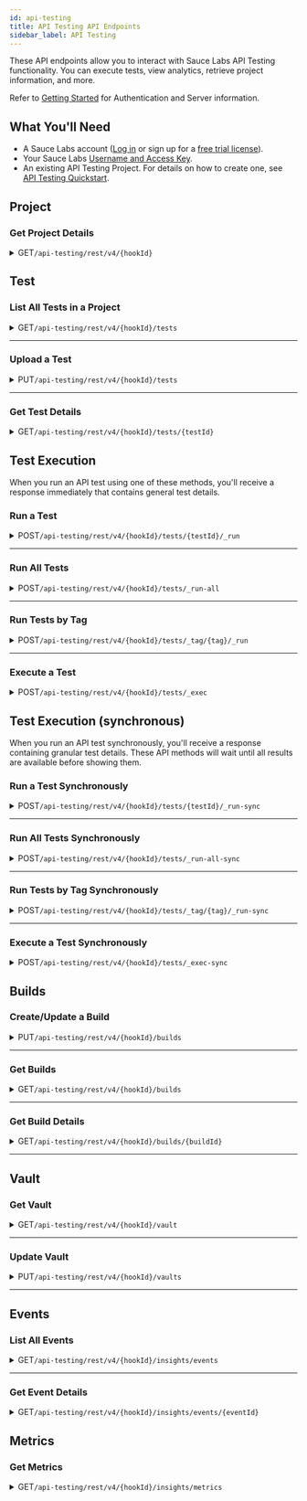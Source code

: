 ```yaml
---
id: api-testing
title: API Testing API Endpoints
sidebar_label: API Testing
---
```



These API endpoints allow you to interact with Sauce Labs API Testing functionality. You can execute tests, view analytics, retrieve project information, and more.

Refer to [Getting Started](/dev/api) for Authentication and Server information.

## What You'll Need

-   A Sauce Labs account ([Log in](https://accounts.saucelabs.com/am/XUI/#login/) or sign up for a [free trial license](https://saucelabs.com/sign-up)).
-   Your Sauce Labs [Username and Access Key](https://app.saucelabs.com/user-settings).
-   An existing API Testing Project. For details on how to create one, see [API Testing Quickstart](/api-testing/quickstart/).

## Project

### Get Project Details

<details>
  <summary><span className="api get">GET</span><code>/api-testing/rest/v4/&#123;hookId&#125;</code></summary>
  <p/>

Returns the details of a project.

#### Parameters

{' '}

<table id='table-api'>
    <tbody>
        <tr>
            <td>
                <code>hookId</code>
            </td>
            <td>
                <p>
                    <small>| PATH | REQUIRED | STRING |</small>
                </p>
                <p>
                    Your project's hook ID, which you can create and/or retrieve
                    from your project's <strong>Webhooks</strong> tab.
                </p>
            </td>
        </tr>
    </tbody>
</table>

  <Tabs
  groupId="dc-url"
  defaultValue="us"
  values={[
  {label: 'United States', value: 'us'},
  {label: 'Europe', value: 'eu'},
  ]}>

  <TabItem value="us">

```jsx title="Sample Request"
curl -u "$SAUCE_USERNAME:$SAUCE_ACCESS_KEY" --location \
--request GET 'https://api.us-west-1.saucelabs.com/api-testing/rest/v4/<hookId>' | json_pp
```

  </TabItem>

  <TabItem value="eu">

```jsx title="Sample Request"
curl -u "$SAUCE_USERNAME:$SAUCE_ACCESS_KEY" --location \
--request GET 'https://api.eu-central-1.saucelabs.com/api-testing/rest/v4/<hookId>' | json_pp
```

  </TabItem>
  </Tabs>

#### Responses

{' '}

<table id='table-api'>
    <tbody>
        <tr>
            <td>
                <code>200</code>
            </td>
            <td colSpan='2'>Success.</td>
        </tr>
    </tbody>
    <tbody>
        <tr>
            <td>
                <code>401</code>
            </td>
            <td colSpan='2'>Authentication error.</td>
        </tr>
    </tbody>
    <tbody>
        <tr>
            <td>
                <code>404</code>
            </td>
            <td colSpan='2'>Not found.</td>
        </tr>
    </tbody>
</table>

```jsx title="Sample Response"
{
    "id": "621ad1466b1fa36aa4b8b044",
    "name": "Dog CEO",
    "teamId": null,
    "description": "Random dog images",
    "tags": ["dogs", "doggos"],
    "notes": "Collection of open source dog pictures (see https://dog.ceo/dog-api)",
    "type": "project",
    "emailNotifications": ["first.last@example.com"],
    "connectorNotifications": [{
        "WebHook": {
            "params": {
                "url": "https://hooks.slack.com/services/T00000000/B00000000/XXXXXXXXXXXXXXXXXXXXXXXX",
                "headers": {},
                "content-type": "application/json",
                "template": "{\n    \"eventId\": \"[[${eventId}]]\",\n    \"failuresCount\": [[${failuresCount}]],\n    \"testName\": \"[[${test.name}]]\",\n    \"testId\": \"[[${test.id}]]\",\n    \"projectName\": \"[[${project.name}]]\",\n    \"projectId\": \"[[${project.id}]]\",\n    \"tags\": [\n        [# th:each=\"t,iter : ${tags}\"]\n            \"[[${t}]]\" [# th:if=\"${!iter.last}\"],[/]\n        [/]\n    ]\n}",
                "on_success": false
            }
        }
    }]
}
```

</details>

## Test

### List All Tests in a Project

<details>
  <summary><span className="api get">GET</span><code>/api-testing/rest/v4/&#123;hookId&#125;/tests</code></summary>
  <p/>

Returns a list of all tests within a project.

#### Parameters

{' '}

<table id='table-api'>
    <tbody>
        <tr>
            <td>
                <code>hookId</code>
            </td>
            <td>
                <p>
                    <small>| PATH | REQUIRED | STRING |</small>
                </p>
                <p>
                    Your project's hook ID, which you can create and/or retrieve
                    from your project's <strong>Webhooks</strong> tab.
                </p>
            </td>
        </tr>
    </tbody>
</table>

  <Tabs
  groupId="dc-url"
  defaultValue="us"
  values={[
  {label: 'United States', value: 'us'},
  {label: 'Europe', value: 'eu'},
  ]}>

  <TabItem value="us">

```jsx title="Sample Request"
curl -u "$SAUCE_USERNAME:$SAUCE_ACCESS_KEY" --location \
--request GET 'https://api.us-west-1.saucelabs.com/api-testing/rest/v4/<hookId>/tests' | json_pp
```

  </TabItem>

  <TabItem value="eu">

```jsx title="Sample Request"
curl -u "$SAUCE_USERNAME:$SAUCE_ACCESS_KEY" --location \
--request GET 'https://api.eu-central-1.saucelabs.com/api-testing/rest/v4/<hookId>/tests' | json_pp
```

  </TabItem>
  </Tabs>

#### Responses

{' '}

<table id='table-api'>
    <tbody>
        <tr>
            <td>
                <code>200</code>
            </td>
            <td colSpan='2'>Success.</td>
        </tr>
    </tbody>
    <tbody>
        <tr>
            <td>
                <code>401</code>
            </td>
            <td colSpan='2'>Authentication error.</td>
        </tr>
    </tbody>
</table>

```jsx title="Sample Response"
[
    {
        'id': '621ad2cefd18a5416b299e98',
        'name': 'List all dog breeds',
        'description': 'Returns a list of all dog breeds',
        'lastModified': '2022-02-27T07:02:35Z',
        'tags': ['dogs', 'doggos'],
        'user': {
            'id': '21b27f2d2aaa4a5c88c8c19df25857d6',
            'name': '$SAUCE_USERNAME',
        },
        'complete': true,
        'status': {
            'success': true,
            'lastUpdate': '2022-02-27T08:58:01Z',
        },
        'schedules': {
            'total': 1,
            'active': 1,
        },
    },
    {
        'id': '621b20e8fd17a5416b299e9f',
        'name': 'Get all retriever sub-breeds: retrievers',
        'description': 'Returns an array of all the sub-breeds from a breed',
        'lastModified': '2022-02-27T07:05:25Z',
        'tags': ['dogs', 'retrievers'],
        'user': {
            'id': '21b27f2d2aaa4a5c88c8c19df25857d6',
            'name': '$SAUCE_USERNAME',
        },
        'complete': true,
        'status': {
            'success': true,
            'lastUpdate': '2022-02-27T09:47:33Z',
        },
        'schedules': {
            'total': 1,
            'active': 1,
        },
    },
];
```

</details>

---

### Upload a Test

<details>
  <summary><span className="api put">PUT</span><code>/api-testing/rest/v4/&#123;hookId&#125;/tests</code></summary>
  <p/>

Uploads a new test, which you need to provide in the Request Body, to the Sauce Labs API Testing cloud. You can also use this method to modify (overwrite) an existing test.

#### Parameters

{' '}

<table id='table-api'>
    <tbody>
        <tr>
            <td>
                <code>hookId</code>
            </td>
            <td>
                <p>
                    <small>| PATH | REQUIRED | STRING |</small>
                </p>
                <p>
                    Your project's hook ID, which you can create and/or retrieve
                    from your project's <strong>Webhooks</strong> tab.
                </p>
            </td>
        </tr>
    </tbody>
    <tbody>
        <tr>
            <td>
                <code>name</code>
            </td>
            <td>
                <p>
                    <small>| BODY | REQUIRED | STRING |</small>
                </p>
                <p>
                    The name of a test. If it's the same as an existing one, it
                    will be overwritten.
                </p>
            </td>
        </tr>
    </tbody>
    <tbody>
        <tr>
            <td>
                <code>description</code>
            </td>
            <td>
                <p>
                    <small>| BODY | REQUIRED | STRING |</small>
                </p>
                <p>
                    Description for your Test. This parameter is required,
                    however, the field can be left empty.
                </p>
            </td>
        </tr>
    </tbody>
    <tbody>
        <tr>
            <td>
                <code>tags</code>
            </td>
            <td>
                <p>
                    <small>| BODY | OPTIONAL | ARRAY |</small>
                </p>
                <p>The set of distinguishing tags for your Test.</p>
            </td>
        </tr>
    </tbody>
    <tbody>
        <tr>
            <td>
                <code>input</code>
            </td>
            <td>
                <p>
                    <small>| BODY | REQUIRED | STRING |</small>
                </p>
                <p>
                    The input of your API Test. You can obtain this by going
                    into a Test > <strong>Compose</strong> section > toggle{' '}
                    <strong>Code View</strong>.
                </p>
            </td>
        </tr>
    </tbody>
    <tbody>
        <tr>
            <td>
                <code>unit</code>
            </td>
            <td>
                <p>
                    <small>| BODY | REQUIRED | STRING |</small>
                </p>
                <p>
                    Must contain the unit of the test you want to upload to the
                    cloud. You can obtain this by going into a Test >{' '}
                    <strong>Compose </strong>section > toggle{' '}
                    <strong>Code View</strong>.
                </p>
            </td>
        </tr>
    </tbody>
</table>

  <Tabs
  groupId="dc-url"
  defaultValue="us"
  values={[
  {label: 'United States', value: 'us'},
  {label: 'Europe', value: 'eu'},
  ]}>

  <TabItem value="us">

```jsx title="Sample Request"
curl -u "$SAUCE_USERNAME:$SAUCE_ACCESS_KEY" --location \
--request PUT 'https://api.us-west-1.saucelabs.com/api-testing/rest/v4/<hookId>/tests' \
-H 'Content-Type: application/json' \
-d '{
    "name": "Get all retriever sub-breeds",
    "description": "Returns an array of all the sub-breeds from a breed",
    "tags": ["dogs", "retrievers"],
    "unit": "assertions:\n  - id: get\n    children:\n      - id: header\n        name: key\n        value: ABC123\n    url: ${protocol}${domain}${endpoint}\n    var: payload\n    mode: json\n  - id: assert-equals\n    expression: payload_response.headers['Content-Type']\n    value: application/json; charset=utf-8\nconfigs: []",
    "input": "- id: global\n  children:\n    - id: variable\n      name: protocol\n      value: http://\n    - id: variable\n      name: domain\n      value: demoapi.apifortress.com\n    - id: variable\n      name: endpoint\n      value: /api/retail/product\n- id: sets\n  children:\n    - id: set\n      children: []\n      name: default\n"
    }'
```

  </TabItem>

  <TabItem value="eu">

```jsx title="Sample Request"
curl -u "$SAUCE_USERNAME:$SAUCE_ACCESS_KEY" --location \
--request PUT 'https://api.eu-central-1.saucelabs.com/api-testing/rest/v4/<hookId>/tests' \
-H 'Content-Type: application/json' \
-d '{
    "name": "Get all retriever sub-breeds",
    "description": "Returns an array of all the sub-breeds from a breed",
    "tags": ["dogs", "retrievers"],
    "unit": "assertions:\n  - id: get\n    children:\n      - id: header\n        name: key\n        value: ABC123\n    url: ${protocol}${domain}${endpoint}\n    var: payload\n    mode: json\n  - id: assert-equals\n    expression: payload_response.headers['Content-Type']\n    value: application/json; charset=utf-8\nconfigs: []",
    "input": "- id: global\n  children:\n    - id: variable\n      name: protocol\n      value: http://\n    - id: variable\n      name: domain\n      value: demoapi.apifortress.com\n    - id: variable\n      name: endpoint\n      value: /api/retail/product\n- id: sets\n  children:\n    - id: set\n      children: []\n      name: default\n"
    }'
```

  </TabItem>
  </Tabs>

#### Responses

{' '}

<table id='table-api'>
    <tbody>
        <tr>
            <td>
                <code>200</code>
            </td>
            <td colSpan='2'>Success.</td>
        </tr>
    </tbody>
    <tbody>
        <tr>
            <td>
                <code>401</code>
            </td>
            <td colSpan='2'>Authentication error.</td>
        </tr>
    </tbody>
</table>

```jsx title="Sample Response"
{
    "published": {
        "id": "621db955a9f2b22a5a89638f",
        "name": "Get all retriever sub-breeds",
        "description": "Returns an array of all the sub-breeds from a breed",
        "lastModified": "2022-03-01T06:12:37Z",
        "tags": ["dogs", "retrievers"],
        "user": {
            "id": "21b27f2d2aaa4a5c88c8c19df25857d6",
            "name": "$SAUCE_USERNAME"
        },
        "unit": "assertions:\n  - id: get\n    children:\n      - id: header\n        name: key\n        value: ABC123\n    url: ${protocol}${domain}${endpoint}\n    var: payload\n    mode: json\n  - id: assert-equals\n    expression: payload_response.headers['Content-Type']\n    value: application/json; charset=utf-8\nconfigs: []",
        "input": "- id: global\n  children:\n    - id: variable\n      name: protocol\n      value: http://\n    - id: variable\n      name: domain\n      value: demoapi.apifortress.com\n    - id: variable\n      name: endpoint\n      value: /api/retail/product\n- id: sets\n  children:\n    - id: set\n      children: []\n      name: default\n",
        "complete": true
    }
}
```

</details>

---

### Get Test Details

<details>
  <summary><span className="api get">GET</span><code>/api-testing/rest/v4/&#123;hookId&#125;/tests/&#123;testId&#125;</code></summary>
  <p/>

Returns the details of the specified test.

#### Parameters

{' '}

<table id='table-api'>
    <tbody>
        <tr>
            <td>
                <code>hookId</code>
            </td>
            <td>
                <p>
                    <small>| PATH | REQUIRED | STRING |</small>
                </p>
                <p>
                    Your project's hook ID, which you can create and/or retrieve
                    from your project's <strong>Webhooks</strong> tab.
                </p>
            </td>
        </tr>
    </tbody>
    <tbody>
        <tr>
            <td>
                <code>testId</code>
            </td>
            <td>
                <p>
                    <small>| PATH | REQUIRED | STRING |</small>
                </p>
                <p>
                    The test ID. To find it, go to your project >{' '}
                    <strong>Tests</strong> tab > Hover over your test and click{' '}
                    <strong>Edit</strong> > Grab the test ID from your browser's
                    URL (
                    <code>
                        https://app.saucelabs.com/api-testing/project/&#123;projectId&#125;/test/
                        <strong>&#123;testId&#125;</strong>/compose
                    </code>
                    ).
                </p>
            </td>
        </tr>
    </tbody>
</table>

  <Tabs
  groupId="dc-url"
  defaultValue="us"
  values={[
  {label: 'United States', value: 'us'},
  {label: 'Europe', value: 'eu'},
  ]}>

  <TabItem value="us">

```jsx title="Sample Request"
curl -u "$SAUCE_USERNAME:$SAUCE_ACCESS_KEY" --location \
--request GET 'https://api.us-west-1.saucelabs.com/api-testing/rest/v4/<hookId>/tests/<testId>' | json_pp
```

  </TabItem>

  <TabItem value="eu">

```jsx title="Sample Request"
curl -u "$SAUCE_USERNAME:$SAUCE_ACCESS_KEY" --location \
--request GET 'https://api.eu-central-1.saucelabs.com/api-testing/rest/v4/<hookId>/tests/<testId>' | json_pp
```

  </TabItem>
  </Tabs>

#### Responses

{' '}

<table id='table-api'>
    <tbody>
        <tr>
            <td>
                <code>200</code>
            </td>
            <td colSpan='2'>Success.</td>
        </tr>
    </tbody>
    <tbody>
        <tr>
            <td>
                <code>401</code>
            </td>
            <td colSpan='2'>Authentication error.</td>
        </tr>
    </tbody>
</table>

```jsx title="Sample Response"
{
    "published": {
        "id": "621b20e8fd17a5416b299e9f",
        "name": "Get all retriever sub-breeds",
        "description": "Returns an array of all the sub-breeds from a breed",
        "lastModified": "2022-02-27T07:05:25Z",
        "tags": ["dogs", "retrievers"],
        "user": {
            "id": "21b27f2d2aaa4a5c88c8c19df25857d6",
            "name": "$SAUCE_USERNAME"
        },
        "unit": "assertions:\n  - id: get\n    children:\n      - id: header\n        name: key\n        value: ABC123\n    url: ${protocol}${domain}${endpoint}\n    var: payload\n    mode: json\n  - id: assert-equals\n    expression: payload_response.headers['Content-Type']\n    value: application/json; charset=utf-8\nconfigs: []",
        "input": "- id: global\n  children:\n    - id: variable\n      name: protocol\n      value: http://\n    - id: variable\n      name: domain\n      value: demoapi.apifortress.com\n    - id: variable\n      name: endpoint\n      value: /api/retail/product\n- id: sets\n  children:\n    - id: set\n      children: []\n      name: default\n",
        "complete": true
    },
    "workingCopy": {
        "id": "621b216ca9f2b22a5a89633f",
        "user": {
            "id": "21b27f2d2aaa4a5c88c8c19df25857d7",
            "name": "$SAUCE_USERNAME"
        },
        "unit": "assertions:\n  - id: get\n    children:\n      - id: header\n        name: key\n        value: ABC123\n    url: ${protocol}${domain}${endpoint}\n    var: payload\n    mode: json\n  - id: assert-equals\n    expression: payload_response.headers['Content-Type']\n    value: application/json; charset=utf-8\nconfigs: []",
        "input": "- id: global\n  children:\n    - id: variable\n      name: protocol\n      value: http://\n    - id: variable\n      name: domain\n      value: demoapi.apifortress.com\n    - id: variable\n      name: endpoint\n      value: /api/retail/product\n- id: sets\n  children:\n    - id: set\n      children: []\n      name: default\n",n=\"jag\"/>\n    </each>\n    <assert-exists expression=\"payload.status\" gen=\"jag\"/>\n  </sequence>\n</unit>",
        "lastModified": "2022-02-27T06:59:56Z"
    }
}
```

</details>

## Test Execution

When you run an API test using one of these methods, you'll receive a response immediately that contains general test details.

### Run a Test

<details>
  <summary><span className="api post">POST</span><code>/api-testing/rest/v4/&#123;hookId&#125;/tests/&#123;testId&#125;/_run</code></summary>
  <p />

Runs a single test on Sauce Labs API Testing, creates a Log in your Dashboard, and sends notifications, the same way it would when you run a test through the UI.

#### Parameters

{' '}

<table id='table-api'>
    <tbody>
        <tr>
            <td>
                <code>hookId</code>
            </td>
            <td>
                <p>
                    <small>| PATH | REQUIRED | STRING |</small>
                </p>
                <p>
                    Your project's hook ID, which you can create and/or retrieve
                    from your project's <strong>Webhooks</strong> tab.
                </p>
            </td>
        </tr>
    </tbody>
    <tbody>
        <tr>
            <td>
                <code>testId</code>
            </td>
            <td>
                <p>
                    <small>| PATH | REQUIRED | STRING |</small>
                </p>
                <p>
                    The test ID. To find it, go to your project >{' '}
                    <strong>Tests</strong> tab > Hover over your test and click{' '}
                    <strong>Edit</strong> > Grab the test ID from your browser's
                    URL (
                    <code>
                        https://app.saucelabs.com/api-testing/project/&#123;projectId&#125;/test/
                        <strong>&#123;testId&#125;</strong>/compose
                    </code>
                    ).
                </p>
            </td>
        </tr>
    </tbody>
    <tbody>
        <tr>
            <td>
                <code>buildId</code>
            </td>
            <td>
                <p>
                    <small>| QUERY | OPTIONAL | STRING |</small>
                </p>
                <p>
                    If this execution is associated with a build, provide the
                    build ID so that all resources can be associated to it.
                </p>
            </td>
        </tr>
    </tbody>
    <tbody>
        <tr>
            <td>
                <code>tunnelId</code>
            </td>
            <td>
                <p>
                    <small>| QUERY | OPTIONAL | STRING |</small>
                </p>
                <p>
                    Specifies your tunnel ID for running tests using{' '}
                    <strong>Sauce Connect Proxy.</strong>
                </p>
            </td>
        </tr>
    </tbody>
    <tbody>
        <tr>
            <td>
                <code>tunnelOwner</code>
            </td>
            <td>
                <p>
                    <small>| QUERY | OPTIONAL | STRING |</small>
                </p>
                <p>
                    Specifies your tunnel owner for running tests using{' '}
                    <strong>
                        Sauce Connect Proxy. It is recommended when using
                        unnamed tunnels.
                    </strong>
                </p>
            </td>
        </tr>
    </tbody>
    <tbody>
        <tr>
            <td>
                <code>params</code>
            </td>
            <td>
                <p>
                    <small>| BODY | OPTIONAL | OBJECT |</small>
                </p>
                <p>
                    Specifies the environment variables you want to use in your
                    test as key-value pairs.{' '}
                </p>
            </td>
        </tr>
    </tbody>
</table>

  <Tabs
  groupId="dc-url"
  defaultValue="us"
  values={[
  {label: 'United States', value: 'us'},
  {label: 'Europe', value: 'eu'},
  ]}>

  <TabItem value="us">

```jsx title="Sample Request"
curl -u "$SAUCE_USERNAME:$SAUCE_ACCESS_KEY" --location \
--request POST 'https://api.us-west-1.saucelabs.com/api-testing/rest/v4/<hookId>/tests/<testId>/_run' \
-H 'Content-Type: application/json' \
-d '{
      "params": {
        "envVar1": "foo",
        "envVar2": "bar"
      }
    }'
```

  </TabItem>

  <TabItem value="eu">

```jsx title="Sample Request"
curl -u "$SAUCE_USERNAME:$SAUCE_ACCESS_KEY" --location \
--request POST 'https://api.eu-central-1.saucelabs.com/api-testing/rest/v4/<hookId>/tests/<testId>/_run' \
-H 'Content-Type: application/json' \
-d '{
      "params": {
        "envVar1": "foo",
        "envVar2": "bar"
      }
    }'
```

  </TabItem>
  </Tabs>

#### Responses

{' '}

<table id='table-api'>
    <tbody>
        <tr>
            <td>
                <code>200</code>
            </td>
            <td colSpan='2'>Success.</td>
        </tr>
    </tbody>
    <tbody>
        <tr>
            <td>
                <code>401</code>
            </td>
            <td colSpan='2'>Authentication error.</td>
        </tr>
    </tbody>
</table>

```jsx title="Sample Response"
{
    "contextIds": ["7492bb92-e83d-42eb-85a4-e55c1b53eb93"],
    "eventIds": ["621b2a29fd11a5416b299ea2"],
    "taskId": "a60c3f61-caa6-4261-b27e-f4eb2e218c70",
    "testIds": ["621b20e8fd17a6416b299e9f"]
}
```

</details>

---

### Run All Tests

<details>
  <summary><span className="api post">POST</span><code>/api-testing/rest/v4/&#123;hookId&#125;/tests/_run-all</code></summary>
  <p/>

Runs all tests in a project.

#### Parameters

{' '}

<table id='table-api'>
    <tbody>
        <tr>
            <td>
                <code>hookId</code>
            </td>
            <td>
                <p>
                    <small>| PATH | REQUIRED | STRING |</small>
                </p>
                <p>
                    Your project's hook ID, which you can create and/or retrieve
                    from your project's <strong>Webhooks</strong> tab.
                </p>
            </td>
        </tr>
    </tbody>
    <tbody>
        <tr>
            <td>
                <code>buildId</code>
            </td>
            <td>
                <p>
                    <small>| QUERY | OPTIONAL | STRING |</small>
                </p>
                <p>
                    If this execution is associated with a build, provide the
                    build ID so that all resources can be associated to it.
                </p>
            </td>
        </tr>
    </tbody>
    <tbody>
        <tr>
            <td>
                <code>tunnelId</code>
            </td>
            <td>
                <p>
                    <small>| QUERY | OPTIONAL | STRING |</small>
                </p>
                <p>
                    Specifies your tunnel ID for running tests using{' '}
                    <strong>Sauce Connect Proxy.</strong>
                </p>
            </td>
        </tr>
    </tbody>
    <tbody>
        <tr>
            <td>
                <code>tunnelOwner</code>
            </td>
            <td>
                <p>
                    <small>| QUERY | OPTIONAL | STRING |</small>
                </p>
                <p>
                    Specifies your tunnel owner for running tests using{' '}
                    <strong>
                        Sauce Connect Proxy. It is recommended when using
                        unnamed tunnels.
                    </strong>
                </p>
            </td>
        </tr>
    </tbody>
    <tbody>
        <tr>
            <td>
                <code>params</code>
            </td>
            <td>
                <p>
                    <small>| BODY | OPTIONAL | OBJECT |</small>
                </p>
                <p>
                    Specifies the environment variables you want to use in your
                    test as key-value pairs.{' '}
                </p>
            </td>
        </tr>
    </tbody>
</table>

  <Tabs
  groupId="dc-url"
  defaultValue="us"
  values={[
  {label: 'United States', value: 'us'},
  {label: 'Europe', value: 'eu'},
  ]}>

  <TabItem value="us">

```jsx title="Sample Request"
curl -u "$SAUCE_USERNAME:$SAUCE_ACCESS_KEY" --location \
--request POST 'https://api.us-west-1.saucelabs.com/api-testing/rest/v4/<hookId>/tests/_run-all' \
-H 'Content-Type: application/json' \
-d '{
      "params": {
        "envVar1": "foo",
        "envVar2": "bar"
      }
    }'
```

  </TabItem>

  <TabItem value="eu">

```jsx title="Sample Request"
curl -u "$SAUCE_USERNAME:$SAUCE_ACCESS_KEY" --location \
--request POST 'https://api.eu-central-1.saucelabs.com/api-testing/rest/v4/<hookId>/tests/_run-all' \
-H 'Content-Type: application/json' \
-d '{
      "params": {
        "envVar1": "foo",
        "envVar2": "bar"
      }
    }'
```

  </TabItem>
  </Tabs>

#### Responses

{' '}

<table id='table-api'>
    <tbody>
        <tr>
            <td>
                <code>200</code>
            </td>
            <td colSpan='2'>Success.</td>
        </tr>
    </tbody>
    <tbody>
        <tr>
            <td>
                <code>401</code>
            </td>
            <td colSpan='2'>Authentication error.</td>
        </tr>
    </tbody>
</table>

```jsx title="Sample Response"
{
    "contextIds": ["0d129822-13bc-42b5-96bf-c64d1d7fe6b6", "7cdc357b-ad58-4c62-9a8d-e21b376f4773"],
    "eventIds": ["621b2bad6b1fa36aa4b8b04f", "621b2bad6b1fa36aa4b8b050"],
    "taskId": "23664b46-bb90-4823-96d1-72586fb4b47b",
    "testIds": ["621ad2cefd18a5416b299e98", "621b20e8fd17a5416b299e9f"]
}
```

</details>

---

### Run Tests by Tag

<details>
  <summary><span className="api post">POST</span><code>/api-testing/rest/v4/&#123;hookId&#125;/tests/_tag/&#123;tag&#125;/_run</code></summary>
  <p/>

Runs all tests in a project matching a tag.

#### Parameters

{' '}

<table id='table-api'>
    <tbody>
        <tr>
            <td>
                <code>hookId</code>
            </td>
            <td>
                <p>
                    <small>| PATH | REQUIRED | STRING |</small>
                </p>
                <p>
                    Your project's hook ID, which you can create and/or retrieve
                    from your project's <strong>Webhooks</strong> tab.
                </p>
            </td>
        </tr>
    </tbody>
    <tbody>
        <tr>
            <td>
                <code>tag</code>
            </td>
            <td>
                <p>
                    <small>| PATH | REQUIRED | STRING |</small>
                </p>
                <p>
                    A test tag, which you can find in your project's{' '}
                    <strong>Tests</strong> tab.
                </p>
            </td>
        </tr>
    </tbody>
    <tbody>
        <tr>
            <td>
                <code>buildId</code>
            </td>
            <td>
                <p>
                    <small>| QUERY | OPTIONAL | STRING |</small>
                </p>
                <p>
                    If this execution is associated with a build, provide the
                    build ID so that all resources can be associated to it.
                </p>
            </td>
        </tr>
    </tbody>
    <tbody>
        <tr>
            <td>
                <code>tunnelId</code>
            </td>
            <td>
                <p>
                    <small>| QUERY | OPTIONAL | STRING |</small>
                </p>
                <p>
                    Specifies your tunnel ID for running tests using{' '}
                    <strong>Sauce Connect Proxy.</strong>
                </p>
            </td>
        </tr>
    </tbody>
    <tbody>
        <tr>
            <td>
                <code>tunnelOwner</code>
            </td>
            <td>
                <p>
                    <small>| QUERY | OPTIONAL | STRING |</small>
                </p>
                <p>
                    Specifies your tunnel owner for running tests using{' '}
                    <strong>
                        Sauce Connect Proxy. It is recommended when using
                        unnamed tunnels.
                    </strong>
                </p>
            </td>
        </tr>
    </tbody>
    <tbody>
        <tr>
            <td>
                <code>params</code>
            </td>
            <td>
                <p>
                    <small>| BODY | OPTIONAL | OBJECT |</small>
                </p>
                <p>
                    Specifies the environment variables you want to use in your
                    test as key-value pairs.{' '}
                </p>
            </td>
        </tr>
    </tbody>
</table>

  <Tabs
  groupId="dc-url"
  defaultValue="us"
  values={[
  {label: 'United States', value: 'us'},
  {label: 'Europe', value: 'eu'},
  ]}>

  <TabItem value="us">

```jsx title="Sample Request"
curl -u "$SAUCE_USERNAME:$SAUCE_ACCESS_KEY" --location \
--request POST 'https://api.us-west-1.saucelabs.com/api-testing/rest/v4/<hookId>/tests/_tag/<tag>/_run' \
-H 'Content-Type: application/json' \
-d '{
      "params": {
        "envVar1": "foo",
        "envVar2": "bar"
      }
    }'
```

  </TabItem>

  <TabItem value="eu">

```jsx title="Sample Request"
curl -u "$SAUCE_USERNAME:$SAUCE_ACCESS_KEY" --location \
--request POST 'https://api.eu-central-1.saucelabs.com/api-testing/rest/v4/3<hookId>/tests/_tag/<tag>/_run' \
-H 'Content-Type: application/json' \
-d '{
      "params": {
        "envVar1": "foo",
        "envVar2": "bar"
      }
    }'
```

  </TabItem>
  </Tabs>

#### Responses

{' '}

<table id='table-api'>
    <tbody>
        <tr>
            <td>
                <code>200</code>
            </td>
            <td colSpan='2'>Success.</td>
        </tr>
    </tbody>
    <tbody>
        <tr>
            <td>
                <code>401</code>
            </td>
            <td colSpan='2'>Authentication error.</td>
        </tr>
    </tbody>
</table>

```jsx title="Sample Response"
{
    "contextIds": ["47d3f4c1-3209-4893-8156-450ef4c570c6"],
    "eventIds": ["621b2dac6b1fa36aa3b8b051"],
    "taskId": "26d8e4b1-24b2-421a-ba03-4a0b2b956112",
    "testIds": ["621ad2cefd17a5426b299e98"]
}
```

</details>

---

### Execute a Test

<details>
  <summary><span className="api post">POST</span><code>/api-testing/rest/v4/&#123;hookId&#125;/tests/_exec</code></summary>
  <p />

Executes the test you send in the request body and saves the results into the cloud. It will create a Log in the project **Dashboard**, but the test itself will not populate in your project's **Tests** section.

#### Parameters

{' '}

<table id='table-api'>
    <tbody>
        <tr>
            <td>
                <code>hookId</code>
            </td>
            <td>
                <p>
                    <small>| PATH | REQUIRED | STRING |</small>
                </p>
                <p>
                    Your project's hook ID, which you can create and/or retrieve
                    from your project's <strong>Webhooks</strong> tab.
                </p>
            </td>
        </tr>
    </tbody>
    <tbody>
        <tr>
            <td>
                <code>name</code>
            </td>
            <td>
                <p>
                    <small>| BODY | REQUIRED | STRING |</small>
                </p>
                <p>The name of the test.</p>
            </td>
        </tr>
    </tbody>
    <tbody>
        <tr>
            <td>
                <code>tags</code>
            </td>
            <td>
                <p>
                    <small>| BODY | OPTIONAL | ARRAY |</small>
                </p>
                <p>The set of distinguishing tags for your test.</p>
            </td>
        </tr>
    </tbody>
    <tbody>
        <tr>
            <td>
                <code>input</code>
            </td>
            <td>
                <p>
                    <small>| BODY | REQUIRED | STRING |</small>
                </p>
                <p>
                    The input section of your test in the same format as in Test
                    > <strong>Compose</strong> section > <strong>Input</strong>{' '}
                    section > toggle <strong>Code View</strong>.
                </p>
            </td>
        </tr>
    </tbody>
    <tbody>
        <tr>
            <td>
                <code>unit</code>
            </td>
            <td>
                <p>
                    <small>| BODY | REQUIRED | STRING |</small>
                </p>
                <p>
                    Must contain the unit of the test you want to execute in the
                    same format as in Test > <strong>Compose</strong> section >
                    toggle <strong>Code View</strong>.
                </p>
            </td>
        </tr>
    </tbody>
    <tbody>
        <tr>
            <td>
                <code>params</code>
            </td>
            <td>
                <p>
                    <small>| BODY | OPTIONAL | OBJECT |</small>
                </p>
                <p>
                    Specifies the environment variables you want to use in your
                    test as key-value pairs.{' '}
                </p>
            </td>
        </tr>
    </tbody>
    <tbody>
        <tr>
            <td>
                <code>buildId</code>
            </td>
            <td>
                <p>
                    <small>| QUERY | OPTIONAL | STRING |</small>
                </p>
                <p>
                    If this execution is associated with a build, provide the
                    build ID so that all resources can be associated to it.
                </p>
            </td>
        </tr>
    </tbody>
    <tbody>
        <tr>
            <td>
                <code>tunnelId</code>
            </td>
            <td>
                <p>
                    <small>| QUERY | OPTIONAL | STRING |</small>
                </p>
                <p>
                    Specifies your tunnel ID for running tests using{' '}
                    <strong>Sauce Connect Proxy.</strong>
                </p>
            </td>
        </tr>
    </tbody>
    <tbody>
        <tr>
            <td>
                <code>tunnelOwner</code>
            </td>
            <td>
                <p>
                    <small>| QUERY | OPTIONAL | STRING |</small>
                </p>
                <p>
                    Specifies your tunnel owner for running tests using{' '}
                    <strong>
                        Sauce Connect Proxy. It is recommended when using
                        unnamed tunnels.
                    </strong>
                </p>
            </td>
        </tr>
    </tbody>
</table>

  <Tabs
  groupId="dc-url"
  defaultValue="us"
  values={[
  {label: 'United States', value: 'us'},
  {label: 'Europe', value: 'eu'},
  ]}>

  <TabItem value="us">

```jsx title="Sample Request"
curl -u "$SAUCE_USERNAME:$SAUCE_ACCESS_KEY" --location \
--request POST 'https://api.us-west-1.saucelabs.com/api-testing/rest/v4/<hookId>/tests/_exec'
-H 'Content-Type: application/json' \
-d '{
    "name": "Get all retriever sub-breeds",
    "tags": ["dogs", "retrievers"],
    "unit": "assertions:\n  - id: get\n    children:\n      - id: header\n        name: key\n        value: ABC123\n    url: ${protocol}${domain}${endpoint}\n    var: payload\n    mode: json\n  - id: assert-equals\n    expression: payload_response.headers['Content-Type']\n    value: application/json; charset=utf-8\nconfigs: []",
    "input": "- id: global\n  children:\n    - id: variable\n      name: protocol\n      value: http://\n    - id: variable\n      name: domain\n      value: demoapi.apifortress.com\n    - id: variable\n      name: endpoint\n      value: /api/retail/product\n- id: sets\n  children:\n    - id: set\n      children: []\n      name: default\n",
    "params": {}
    }'
```

  </TabItem>

  <TabItem value="eu">

```jsx title="Sample Request"
curl -u "$SAUCE_USERNAME:$SAUCE_ACCESS_KEY" --location \
--request POST 'https://api.eu-central-1.saucelabs.com/api-testing/rest/v4/<hookId>/tests/_exec'
-H 'Content-Type: application/json' \
-d '{
    "name": "Get all retriever sub-breeds",
    "tags": ["dogs", "retrievers"],
    "unit": "assertions:\n  - id: get\n    children:\n      - id: header\n        name: key\n        value: ABC123\n    url: ${protocol}${domain}${endpoint}\n    var: payload\n    mode: json\n  - id: assert-equals\n    expression: payload_response.headers['Content-Type']\n    value: application/json; charset=utf-8\nconfigs: []",
    "input": "- id: global\n  children:\n    - id: variable\n      name: protocol\n      value: http://\n    - id: variable\n      name: domain\n      value: demoapi.apifortress.com\n    - id: variable\n      name: endpoint\n      value: /api/retail/product\n- id: sets\n  children:\n    - id: set\n      children: []\n      name: default\n",
    "params": {}
    }'
```

  </TabItem>
  </Tabs>

#### Responses

{' '}

<table id='table-api'>
    <tbody>
        <tr>
            <td>
                <code>200</code>
            </td>
            <td colSpan='2'>Success.</td>
        </tr>
    </tbody>
    <tbody>
        <tr>
            <td>
                <code>401</code>
            </td>
            <td colSpan='2'>Authentication error.</td>
        </tr>
    </tbody>
</table>

```jsx title="Sample Response"
{
    "contextIds": ["28b0fe41-5abc-46bb-bdb3-248bf5d1a067"],
    "eventIds": ["621dd63b6b1fa36aa4b8b1d0"],
    "taskId": "7be1dec0-2de2-4fae-b578-a2b06641275a",
    "testIds": ["28b0fe41-5abc-46bb-bdb3-248bf5d1a067"]
}
```

</details>

## Test Execution (synchronous)

When you run an API test synchronously, you'll receive a response containing granular test details. These API methods will wait until all results are available before showing them.

### Run a Test Synchronously

<details>
  <summary><span className="api post">POST</span><code>/api-testing/rest/v4/&#123;hookId&#125;/tests/&#123;testId&#125;/_run-sync</code></summary>
  <p />

Runs a single test synchronously.

#### Parameters

{' '}

<table id='table-api'>
    <tbody>
        <tr>
            <td>
                <code>hookId</code>
            </td>
            <td>
                <p>
                    <small>| PATH | REQUIRED | STRING |</small>
                </p>
                <p>
                    Your project's hook ID, which you can create and/or retrieve
                    from your project's <strong>Webhooks</strong> tab.
                </p>
            </td>
        </tr>
    </tbody>
    <tbody>
        <tr>
            <td>
                <code>testId</code>
            </td>
            <td>
                <p>
                    <small>| PATH | REQUIRED | STRING |</small>
                </p>
                <p>
                    The test ID. To find it, go to your project >{' '}
                    <strong>Tests</strong> tab > Hover over your test and click{' '}
                    <strong>Edit</strong> > Grab the test ID from your browser's
                    URL (
                    <code>
                        https://app.saucelabs.com/api-testing/project/&#123;projectId&#125;/test/
                        <strong>&#123;testId&#125;</strong>/compose
                    </code>
                    ).
                </p>
            </td>
        </tr>
    </tbody>
    <tbody>
        <tr>
            <td>
                <code>format</code>
            </td>
            <td>
                <p>
                    <small>| QUERY | OPTIONAL | STRING |</small>
                </p>
                <p>
                    Specified the data format returned. Available values are{' '}
                    <code>json</code> and <code>junit</code>. The default value
                    is <code>json</code>
                </p>
            </td>
        </tr>
    </tbody>
    <tbody>
        <tr>
            <td>
                <code>buildId</code>
            </td>
            <td>
                <p>
                    <small>| QUERY | OPTIONAL | STRING |</small>
                </p>
                <p>
                    If this execution is associated with a build, provide the
                    build ID so that all resources can be associated to it.
                </p>
            </td>
        </tr>
    </tbody>
    <tbody>
        <tr>
            <td>
                <code>tunnelId</code>
            </td>
            <td>
                <p>
                    <small>| QUERY | OPTIONAL | STRING |</small>
                </p>
                <p>
                    Specifies your tunnel ID for running tests using{' '}
                    <strong>Sauce Connect Proxy.</strong>
                </p>
            </td>
        </tr>
    </tbody>
    <tbody>
        <tr>
            <td>
                <code>tunnelOwner</code>
            </td>
            <td>
                <p>
                    <small>| QUERY | OPTIONAL | STRING |</small>
                </p>
                <p>
                    Specifies your tunnel owner for running tests using{' '}
                    <strong>
                        Sauce Connect Proxy. It is recommended when using
                        unnamed tunnels.
                    </strong>
                </p>
            </td>
        </tr>
    </tbody>
    <tbody>
        <tr>
            <td>
                <code>params</code>
            </td>
            <td>
                <p>
                    <small>| BODY | OPTIONAL | OBJECT |</small>
                </p>
                <p>
                    Specifies the environment variables you want to use in your
                    test as key-value pairs.{' '}
                </p>
            </td>
        </tr>
    </tbody>
</table>

  <Tabs
  groupId="dc-url"
  defaultValue="us"
  values={[
  {label: 'United States', value: 'us'},
  {label: 'Europe', value: 'eu'},
  ]}>

  <TabItem value="us">

```jsx title="Sample Request"
curl -u "$SAUCE_USERNAME:$SAUCE_ACCESS_KEY" --location \
--request POST 'https://api.us-west-1.saucelabs.com/api-testing/rest/v4/<hookId>/tests/<testId>/_run-sync?format=json' -H 'Content-Type: application/json'\
-H 'Content-Type: application/json' \
-d '{
      "params": {
        "envVar1": "foo",
        "envVar2": "bar"
      }
    }'
```

  </TabItem>

  <TabItem value="eu">

```jsx title="Sample Request"
curl -u "$SAUCE_USERNAME:$SAUCE_ACCESS_KEY" --location \
--request POST 'https://api.eu-central-1.saucelabs.com/api-testing/rest/v4/<hookId>/tests/<testId>/_run-sync?format=json' -H 'Content-Type: application/json' \
-H 'Content-Type: application/json' \
-d '{
      "params": {
        "envVar1": "foo",
        "envVar2": "bar"
      }
    }'
```

  </TabItem>
  </Tabs>

#### Responses

{' '}

<table id='table-api'>
    <tbody>
        <tr>
            <td>
                <code>200</code>
            </td>
            <td colSpan='2'>Success.</td>
        </tr>
    </tbody>
    <tbody>
        <tr>
            <td>
                <code>401</code>
            </td>
            <td colSpan='2'>Authentication error.</td>
        </tr>
    </tbody>
</table>

```jsx title="Sample Response"
[
    {
        'id': '621b320afd17a5416b299ea3',
        'events': [
            {
                'date': 1645949450067,
                'events': [
                    {
                        'date': 1645949450068,
                        'events': [
                            {
                                'date': 1645949450068,
                                'events': [
                                    {
                                        'action': 'get',
                                        'expression':
                                            'https://dog.ceo/api/breed/retriever/list',
                                        'footprint':
                                            'dog.ceo/api/breed/retriever/list',
                                        'metrics': {
                                            'fetch': 1,
                                            'latency': 322,
                                            'overall': 338,
                                        },
                                        'requestDetails':
                                            'GET https://dog.ceo/api/breed/retriever/list\n\nGET /api/breed/retriever/list HTTP/1.1\nhost: dog.ceo\nUser-Agent: SauceLabs/API-Fortress - WSTestJS\naccept-encoding: gzip, deflate\n\n',
                                        'status': 200,
                                        'success': true,
                                    },
                                    {
                                        'action': 'assert-equals',
                                        'expression':
                                            "payload_response.headers['Content-Type']==application/json",
                                        'success': true,
                                    },
                                    {
                                        'action': 'assert-exists',
                                        'expression': 'payload',
                                        'success': true,
                                    },
                                    {
                                        'action': 'assert-is',
                                        'expression':
                                            'payload.message is array',
                                        'success': true,
                                    },
                                    {
                                        'action': 'assert-exists',
                                        'expression': '_1',
                                        'root': 'payload.message',
                                        'success': true,
                                    },
                                    {
                                        'action': 'assert-exists',
                                        'expression': '_1',
                                        'root': 'payload.message',
                                        'success': true,
                                    },
                                    {
                                        'action': 'assert-exists',
                                        'expression': '_1',
                                        'root': 'payload.message',
                                        'success': true,
                                    },
                                    {
                                        'action': 'assert-exists',
                                        'expression': '_1',
                                        'root': 'payload.message',
                                        'success': true,
                                    },
                                    {
                                        'action': 'assert-exists',
                                        'expression': 'payload.status',
                                        'success': true,
                                    },
                                ],
                                'kind': 'sequence',
                            },
                        ],
                        'kind': 'inputSet',
                        'name': 'default',
                    },
                ],
                'inputBatteryName': 'default',
                'kind': 'inputBattery',
            },
        ],
        'tags': ['dogs', 'retrievers'],
        'criticalFailures': [],
        'httpFailures': [],
        'facts': {},
        'date': 1645949450067,
        'test': {
            'name': 'Get all retriever sub-breeds',
            'id': '621b20e8fd17v5416b299e9f',
        },
        'failuresCount': 0,
        'warningsCount': 0,
        'compressed': false,
        'run': {
            'name': '',
            'id': '',
        },
        'company': {
            'name': '',
            'id': '7fb25570b4064716b9v6daae1a846790',
        },
        'project': {
            'name': 'Dog CEO',
            'id': '621ad1466b1fa36aa4b8b044',
        },
        'contextId': '856c431c-4e1a-46c2-9644-c084e7c36b61',
        'temp': false,
        'expireAt': null,
        'executionTimeSeconds': 1,
        'taskId': '693ddvb2-9482-4c51-95bf-52b3d70f5236',
        'agent': 'wstestjs',
        'mode': 'ondemand',
        'buildId': '',
        'exception': '',
    },
];
```

</details>

---

### Run All Tests Synchronously

<details>
  <summary><span className="api post">POST</span><code>/api-testing/rest/v4/&#123;hookId&#125;/tests/_run-all-sync</code></summary>
  <p/>

Runs all tests in a project synchronously.

#### Parameters

{' '}

<table id='table-api'>
    <tbody>
        <tr>
            <td>
                <code>hookId</code>
            </td>
            <td>
                <p>
                    <small>| PATH | REQUIRED | STRING |</small>
                </p>
                <p>
                    Your project's hook ID, which you can create and/or retrieve
                    from your project's <strong>Webhooks</strong> tab.
                </p>
            </td>
        </tr>
    </tbody>
    <tbody>
        <tr>
            <td>
                <code>format</code>
            </td>
            <td>
                <p>
                    <small>| QUERY | OPTIONAL | STRING |</small>
                </p>
                <p>
                    Specifies the data format returned. Available values are{' '}
                    <code>json</code> and <code>junit</code>. The default value
                    is <code>json</code>
                </p>
            </td>
        </tr>
    </tbody>
    <tbody>
        <tr>
            <td>
                <code>buildId</code>
            </td>
            <td>
                <p>
                    <small>| QUERY | OPTIONAL | STRING |</small>
                </p>
                <p>
                    If this execution is associated with a build, provide the
                    build ID so that all resources can be associated to it.
                </p>
            </td>
        </tr>
    </tbody>
    <tbody>
        <tr>
            <td>
                <code>tunnelId</code>
            </td>
            <td>
                <p>
                    <small>| QUERY | OPTIONAL | STRING |</small>
                </p>
                <p>
                    Specifies your tunnel ID for running tests using{' '}
                    <strong>Sauce Connect Proxy.</strong>
                </p>
            </td>
        </tr>
    </tbody>
    <tbody>
        <tr>
            <td>
                <code>tunnelOwner</code>
            </td>
            <td>
                <p>
                    <small>| QUERY | OPTIONAL | STRING |</small>
                </p>
                <p>
                    Specifies your tunnel owner for running tests using{' '}
                    <strong>
                        Sauce Connect Proxy. It is recommended when using
                        unnamed tunnels.
                    </strong>
                </p>
            </td>
        </tr>
    </tbody>
    <tbody>
        <tr>
            <td>
                <code>params</code>
            </td>
            <td>
                <p>
                    <small>| BODY | OPTIONAL | OBJECT |</small>
                </p>
                <p>
                    Specifies the environment variables you want to use in your
                    test as key-value pairs.{' '}
                </p>
            </td>
        </tr>
    </tbody>
</table>

  <Tabs
  groupId="dc-url"
  defaultValue="us"
  values={[
  {label: 'United States', value: 'us'},
  {label: 'Europe', value: 'eu'},
  ]}>

  <TabItem value="us">

```jsx title="Sample Request"
curl -u "$SAUCE_USERNAME:$SAUCE_ACCESS_KEY" --location \
--request POST 'https://api.us-west-1.saucelabs.com/api-testing/rest/v4/<hookId>/tests/_run-all-sync?format=json' \
-H 'Content-Type: application/json' \
-d '{
      "params": {
        "envVar1": "foo",
        "envVar2": "bar"
      }
    }'
```

  </TabItem>

  <TabItem value="eu">

```jsx title="Sample Request"
curl -u "$SAUCE_USERNAME:$SAUCE_ACCESS_KEY" --location \
--request POST 'https://api.eu-central-1.saucelabs.com/api-testing/rest/v4/<hookId>/tests/_run-all-sync?format=json' \
-H 'Content-Type: application/json' \
-d '{
      "params": {
        "envVar1": "foo",
        "envVar2": "bar"
      }
    }'
```

  </TabItem>
  </Tabs>

#### Responses

{' '}

<table id='table-api'>
    <tbody>
        <tr>
            <td>
                <code>200</code>
            </td>
            <td colSpan='2'>Success.</td>
        </tr>
    </tbody>
    <tbody>
        <tr>
            <td>
                <code>401</code>
            </td>
            <td colSpan='2'>Authentication error.</td>
        </tr>
    </tbody>
</table>

```jsx title="Sample Response"
[{
    "id": "621b328ea9f2b22a5a896330",
    "events": [{
        "date": 1645949582568,
        "events": [{
            "date": 1645949582567,
            "events": [{
                "date": 164599582567,
                "events": [{
                    "action": "get",
                    "expression": "https://dog.ceo/api/breed/retriever/list",
                    "footprint": "dog.ceo/api/breed/retriever/list",
                    "metrics": {
                        "fetch": 1,
                        "latency": 319,
                        "overall": 331
                    },
                    "requestDetails": "GET https://dog.ceo/api/breed/retriever/list\n\nGET /api/breed/retriever/list HTTP/1.1\nhost: dog.ceo\nUser-Agent: SauceLabs/API-Fortress - WSTestJS\naccept-encoding: gzip, deflate\n\n",
                    "status": 200,
                    "success": true
                }, {
                    "action": "assert-equals",
                    "expression": "payload_response.headers['Content-Type']==application/json",
                    "success": true
                }, {
                    "action": "assert-exists",
                    "expression": "payload",
                    "success": true
                }, {
                    "action": "assert-is",
                    "expression": "payload.message is array",
                    "success": true
                }, {
                    "action": "assert-exists",
                    "expression": "_1",
                    "root": "payload.message",
                    "success": true
                },
                // more test details... (truncated)
                ],
                "kind": "sequence"
            }],
            "kind": "inputSet",
            "name": "default"
        }],
        "inputBatteryName": "default",
        "kind": "inputBattery"
    }],
    "tags": ["dogs", "retrievers"],
    "criticalFailures": [],
    "httpFailures": [],
    "facts": {},
    "date": 1645949582568,
    "test": {
        "name": "Get all retriever sub-breeds: retrievers",
        "id": "621b20e8fd17a5416b299e9f"
    },
    "failuresCount": 0,
    "warningsCount": 0,
    "compressed": false,
    "run": {
        "name": "",
        "id": ""
    },
    "company": {
        "name": "",
        "id": "7fb25571b4064716b9b6daae1a846790"
    },
    "project": {
        "name": "Dog CEO",
        "id": "621ad1466b1fa36aa4b8b034"
    },
    "contextId": "cededd1e-252f-4482-8783-09b111e3b4bc",
    "temp": false,
    "expireAt": null,
    "executionTimeSeconds": 1,
    "taskId": "5871d8fe-822f-4fcc-9369-c7ebe4e5b48c",
    "agent": "wstestjs",
    "mode": "ondemand",
    "buildId": "",
    "exception": ""
}, {
    "id": "621b328ea9f2b22a5b89633f",
    "events": [{
        "date": 1645949582593,
        "events": [{
            "date": 1645949582593,
            "events": [{
                "date": 1645949582593,
                "events": [{
                    "action": "get",
                    "expression": "https://dog.ceo/api/breeds/list/all",
                    "footprint": "dog.ceo/api/breeds/list/all",
                    "metrics": {
                        "fetch": 1,
                        "latency": 342,
                        "overall": 353
                    },
                    "requestDetails": "GET https://dog.ceo/api/breeds/list/all\n\nGET /api/breeds/list/all HTTP/1.1\nhost: dog.ceo\nUser-Agent: SauceLabs/API-Fortress - WSTestJS\naccept-encoding: gzip, deflate\n\n",
                    "status": 200,
                    "success": true
                }, {
                    "action": "assert-equals",
                    "expression": "payload_response.headers['Content-Type']==application/json",
                    "success": true
                }, {
                    "action": "assert-exists",
                    "expression": "payload",
                    "success": true
                }, {
                    "action": "assert-exists",
                    "expression": "payload.message",
                    "success": true
                }, {
                    "action": "assert-is",
                    "expression": "payload.message.affenpinscher is array",
                    "success": true
                }, {
                    "action": "assert-exists",
                    "expression": "payload.message.affenpinscher",
                    "success": true
                },
                    "action": "assert-exists",
                    "expression": "payload.status",
                    "success": true
                }
                // more test details... (truncated)
                ],
                "kind": "sequence"
            }],
            "kind": "inputSet",
            "name": "default"
        }],
        "inputBatteryName": "default",
        "kind": "inputBattery"
    }],
    "tags": ["dogs", "doggos"],
    "criticalFailures": [],
    "httpFailures": [],
    "facts": {},
    "date": 1645949582593,
    "test": {
        "name": "List all dog breeds",
        "id": "621ad2cefd18a5416b299e98"
    },
    "failuresCount": 0,
    "warningsCount": 0,
    "compressed": false,
    "run": {
        "name": "",
        "id": ""
    },
    "company": {
        "name": "",
        "id": "7fb25570b4064716b9b6daae2a846790"
    },
    "project": {
        "name": "Dog CEO",
        "id": "621ad1466b1fa36aa4b8b044"
    },
    "contextId": "ccb882a5-2404-47bb-a410-a28606bb2545",
    "temp": false,
    "expireAt": null,
    "executionTimeSeconds": 1,
    "taskId": "5871d8fe-821f-4fcc-9369-c7ebf4e5b48c",
    "agent": "wstestjs",
    "mode": "ondemand",
    "buildId": "",
    "exception": ""
}]
```

</details>

---

### Run Tests by Tag Synchronously

<details>
  <summary><span className="api post">POST</span><code>/api-testing/rest/v4/&#123;hookId&#125;/tests/_tag/&#123;tag&#125;/_run-sync</code></summary>
  <p/>

Runs all tests in a project matching a tag synchronously.

#### Parameters

{' '}

<table id='table-api'>
    <tbody>
        <tr>
            <td>
                <code>hookId</code>
            </td>
            <td>
                <p>
                    <small>| PATH | REQUIRED | STRING |</small>
                </p>
                <p>
                    Your project's hook ID, which you can create and/or retrieve
                    from your project's <strong>Webhooks</strong> tab.
                </p>
            </td>
        </tr>
    </tbody>
    <tbody>
        <tr>
            <td>
                <code>tag</code>
            </td>
            <td>
                <p>
                    <small>| PATH | REQUIRED | STRING |</small>
                </p>
                <p>
                    A test tag, which you can find in your project's{' '}
                    <strong>Tests</strong> tab.
                </p>
            </td>
        </tr>
    </tbody>
    <tbody>
        <tr>
            <td>
                <code>format</code>
            </td>
            <td>
                <p>
                    <small>| QUERY | OPTIONAL | STRING |</small>
                </p>
                <p>
                    Specifies the data format returned. Available values are{' '}
                    <code>json</code> and <code>junit</code>. The default value
                    is <code>json</code>
                </p>
            </td>
        </tr>
    </tbody>
    <tbody>
        <tr>
            <td>
                <code>buildId</code>
            </td>
            <td>
                <p>
                    <small>| QUERY | OPTIONAL | STRING |</small>
                </p>
                <p>
                    If this execution is associated with a build, provide the
                    build ID so that all resources can be associated to it.
                </p>
            </td>
        </tr>
    </tbody>
    <tbody>
        <tr>
            <td>
                <code>tunnelId</code>
            </td>
            <td>
                <p>
                    <small>| QUERY | OPTIONAL | STRING |</small>
                </p>
                <p>
                    Specifies your tunnel ID for running tests using{' '}
                    <strong>Sauce Connect Proxy.</strong>
                </p>
            </td>
        </tr>
    </tbody>
    <tbody>
        <tr>
            <td>
                <code>tunnelOwner</code>
            </td>
            <td>
                <p>
                    <small>| QUERY | OPTIONAL | STRING |</small>
                </p>
                <p>
                    Specifies your tunnel owner for running tests using{' '}
                    <strong>
                        Sauce Connect Proxy. It is recommended when using
                        unnamed tunnels.
                    </strong>
                </p>
            </td>
        </tr>
    </tbody>
    <tbody>
        <tr>
            <td>
                <code>params</code>
            </td>
            <td>
                <p>
                    <small>| BODY | OPTIONAL | OBJECT |</small>
                </p>
                <p>
                    Specifies the environment variables you want to use in your
                    test as key-value pairs.{' '}
                </p>
            </td>
        </tr>
    </tbody>
</table>

  <Tabs
  groupId="dc-url"
  defaultValue="us"
  values={[
  {label: 'United States', value: 'us'},
  {label: 'Europe', value: 'eu'},
  ]}>

  <TabItem value="us">

```jsx title="Sample Request"
curl -u "$SAUCE_USERNAME:$SAUCE_ACCESS_KEY" --location \
--request POST 'https://api.us-west-1.saucelabs.com/api-testing/rest/v4/<hookId>5/tests/_tag/<tag>/_run-sync?format=json' \
-H 'Content-Type: application/json' \
-d '{
      "params": {
        "envVar1": "foo",
        "envVar2": "bar"
      }
    }'
```

  </TabItem>

  <TabItem value="eu">

```jsx title="Sample Request"
curl -u "$SAUCE_USERNAME:$SAUCE_ACCESS_KEY" --location \
--request POST 'https://api.eu-central-1.saucelabs.com/api-testing/rest/v4/<hookId>/tests/_tag/<tag>/_run-sync?format=json' \
-H 'Content-Type: application/json' \
-d '{
      "params": {
        "envVar1": "foo",
        "envVar2": "bar"
      }
    }'
```

  </TabItem>
  </Tabs>

#### Responses

{' '}

<table id='table-api'>
    <tbody>
        <tr>
            <td>
                <code>200</code>
            </td>
            <td colSpan='2'>Success.</td>
        </tr>
    </tbody>
    <tbody>
        <tr>
            <td>
                <code>401</code>
            </td>
            <td colSpan='2'>Authentication error.</td>
        </tr>
    </tbody>
</table>

```jsx title="Sample Response"
[
    {
        'id': '621b3d60a9f2b22a5a896344',
        'events': [
            {
                'date': 1545952352117,
                'events': [
                    {
                        'date': 1545952352117,
                        'events': [
                            {
                                'date': 1545952352117,
                                'events': [
                                    {
                                        'action': 'get',
                                        'expression':
                                            'https://dog.ceo/api/breed/retriever/list',
                                        'footprint':
                                            'dog.ceo/api/breed/retriever/list',
                                        'metrics': {
                                            'fetch': 1,
                                            'latency': 330,
                                            'overall': 343,
                                        },
                                        'requestDetails':
                                            'GET https://dog.ceo/api/breed/retriever/list\n\nGET /api/breed/retriever/list HTTP/1.1\nhost: dog.ceo\nUser-Agent: SauceLabs/API-Fortress - WSTestJS\naccept-encoding: gzip, deflate\n\n',
                                        'status': 200,
                                        'success': true,
                                    },
                                    {
                                        'action': 'assert-equals',
                                        'expression':
                                            "payload_response.headers['Content-Type']==application/json",
                                        'success': true,
                                    },
                                    {
                                        'action': 'assert-exists',
                                        'expression': 'payload',
                                        'success': true,
                                    },
                                    {
                                        'action': 'assert-is',
                                        'expression':
                                            'payload.message is array',
                                        'success': true,
                                    },
                                    {
                                        'action': 'assert-exists',
                                        'expression': '_1',
                                        'root': 'payload.message',
                                        'success': true,
                                    },
                                    {
                                        'action': 'assert-exists',
                                        'expression': '_1',
                                        'root': 'payload.message',
                                        'success': true,
                                    },
                                    {
                                        'action': 'assert-exists',
                                        'expression': '_1',
                                        'root': 'payload.message',
                                        'success': true,
                                    },
                                    {
                                        'action': 'assert-exists',
                                        'expression': '_1',
                                        'root': 'payload.message',
                                        'success': true,
                                    },
                                    {
                                        'action': 'assert-exists',
                                        'expression': 'payload.status',
                                        'success': true,
                                    },
                                ],
                                'kind': 'sequence',
                            },
                        ],
                        'kind': 'inputSet',
                        'name': 'default',
                    },
                ],
                'inputBatteryName': 'default',
                'kind': 'inputBattery',
            },
        ],
        'tags': ['dogs', 'retrievers'],
        'criticalFailures': [],
        'httpFailures': [],
        'facts': {},
        'date': 1645952352117,
        'test': {
            'name': 'Get all retriever sub-breeds',
            'id': '621b20e8fd17a5416b299e9f',
        },
        'failuresCount': 0,
        'warningsCount': 0,
        'compressed': false,
        'run': {
            'name': '',
            'id': '',
        },
        'company': {
            'name': '',
            'id': '7fb25570b4064716b9b6daae2a846890',
        },
        'project': {
            'name': 'Dog CEO',
            'id': '621ad1466b1fa36aa4b8b044',
        },
        'contextId': '6cb1d39a-0964-3dfb-b595-7eabb3db1840',
        'temp': false,
        'expireAt': null,
        'executionTimeSeconds': 1,
        'taskId': '35bc67c7-c8ec-4686-b30d-47cc48e094hf',
        'agent': 'wstestjs',
        'mode': 'ondemand',
        'buildId': '',
        'exception': '',
    },
];
```

</details>

---

### Execute a Test Synchronously

<details>
  <summary><span className="api post">POST</span><code>/api-testing/rest/v4/&#123;hookId&#125;/tests/_exec-sync</code></summary>
  <p />

Executes synchronously the test you send in the request body and saves the results into the cloud. It will create a Log in the project **Dashboard**, however, the test itself will not populate in your project's **Tests** section.

#### Parameters

{' '}

<table id='table-api'>
    <tbody>
        <tr>
            <td>
                <code>hookId</code>
            </td>
            <td>
                <p>
                    <small>| PATH | REQUIRED | STRING |</small>
                </p>
                <p>
                    Your project's hook ID, which you can create and/or retrieve
                    from your project's <strong>Webhooks</strong> tab.
                </p>
            </td>
        </tr>
    </tbody>
    <tbody>
        <tr>
            <td>
                <code>name</code>
            </td>
            <td>
                <p>
                    <small>| BODY | REQUIRED | STRING |</small>
                </p>
                <p>The name of the test.</p>
            </td>
        </tr>
    </tbody>
    <tbody>
        <tr>
            <td>
                <code>tags</code>
            </td>
            <td>
                <p>
                    <small>| BODY | OPTIONAL | ARRAY |</small>
                </p>
                <p>The set of distinguishing tags for your test.</p>
            </td>
        </tr>
    </tbody>
    <tbody>
        <tr>
            <td>
                <code>input</code>
            </td>
            <td>
                <p>
                    <small>| BODY | REQUIRED | STRING |</small>
                </p>
                <p>
                    The input section of your test in the same format as in Test
                    > <strong>Compose</strong> section > <strong>Input</strong>{' '}
                    section > toggle <strong>Code View</strong>.
                </p>
            </td>
        </tr>
    </tbody>
    <tbody>
        <tr>
            <td>
                <code>unit</code>
            </td>
            <td>
                <p>
                    <small>| BODY | REQUIRED | STRING |</small>
                </p>
                <p>
                    Must contain the unit of the test you want to execute in the
                    same format as in Test > <strong>Compose</strong> section >
                    toggle <strong>Code View</strong>.
                </p>
            </td>
        </tr>
    </tbody>
    <tbody>
        <tr>
            <td>
                <code>params</code>
            </td>
            <td>
                <p>
                    <small>| BODY | OPTIONAL | OBJECT |</small>
                </p>
                <p>
                    Specifies the environment variables you want to use in your
                    test as key-value pairs.{' '}
                </p>
            </td>
        </tr>
    </tbody>
    <tbody>
        <tr>
            <td>
                <code>buildId</code>
            </td>
            <td>
                <p>
                    <small>| QUERY | OPTIONAL | STRING |</small>
                </p>
                <p>
                    If this execution is associated with a build, provide the
                    build ID so that all resources can be associated to it.
                </p>
            </td>
        </tr>
    </tbody>
    <tbody>
        <tr>
            <td>
                <code>tunnelId</code>
            </td>
            <td>
                <p>
                    <small>| QUERY | OPTIONAL | STRING |</small>
                </p>
                <p>
                    Specifies your tunnel ID for running tests using{' '}
                    <strong>Sauce Connect Proxy.</strong>
                </p>
            </td>
        </tr>
    </tbody>
    <tbody>
        <tr>
            <td>
                <code>tunnelOwner</code>
            </td>
            <td>
                <p>
                    <small>| QUERY | OPTIONAL | STRING |</small>
                </p>
                <p>
                    Specifies your tunnel owner for running tests using{' '}
                    <strong>
                        Sauce Connect Proxy. It is recommended when using
                        unnamed tunnels.
                    </strong>
                </p>
            </td>
        </tr>
    </tbody>
    <tbody>
        <tr>
            <td>
                <code>format</code>
            </td>
            <td>
                <p>
                    <small>| QUERY | OPTIONAL | STRING |</small>
                </p>
                <p>
                    Specifies the data format returned. Available values are{' '}
                    <code>json</code> and <code>junit</code>. The default value
                    is <code>json</code>
                </p>
            </td>
        </tr>
    </tbody>
</table>

  <Tabs
  groupId="dc-url"
  defaultValue="us"
  values={[
  {label: 'United States', value: 'us'},
  {label: 'Europe', value: 'eu'},
  ]}>

  <TabItem value="us">

```jsx title="Sample Request"
curl -u "$SAUCE_USERNAME:$SAUCE_ACCESS_KEY" --location \
--request POST 'https://api.us-west-1.saucelabs.com/api-testing/rest/v4/<hookId>/tests/_exec-sync'
-H 'Content-Type: application/json' \
-d '{
    "name": "Get all retriever sub-breeds",
    "tags": ["dogs", "retrievers"],
    "unit": "assertions:\n  - id: get\n    children:\n      - id: header\n        name: key\n        value: ABC123\n    url: ${protocol}${domain}${endpoint}\n    var: payload\n    mode: json\n  - id: assert-equals\n    expression: payload_response.headers['Content-Type']\n    value: application/json; charset=utf-8\nconfigs: []",
    "input": "- id: global\n  children:\n    - id: variable\n      name: protocol\n      value: http://\n    - id: variable\n      name: domain\n      value: demoapi.apifortress.com\n    - id: variable\n      name: endpoint\n      value: /api/retail/product\n- id: sets\n  children:\n    - id: set\n      children: []\n      name: default\n",
    "params": {}
    }'
```

  </TabItem>

  <TabItem value="eu">

```jsx title="Sample Request"
curl -u "$SAUCE_USERNAME:$SAUCE_ACCESS_KEY" --location \
--request POST 'https://api.eu-central-1.saucelabs.com/api-testing/rest/v4/<hookId>/tests/_exec-sync'
-H 'Content-Type: application/json' \
-d '{
    "name": "Get all retriever sub-breeds",
    "tags": ["dogs", "retrievers"],
    "unit": "assertions:\n  - id: get\n    children:\n      - id: header\n        name: key\n        value: ABC123\n    url: ${protocol}${domain}${endpoint}\n    var: payload\n    mode: json\n  - id: assert-equals\n    expression: payload_response.headers['Content-Type']\n    value: application/json; charset=utf-8\nconfigs: []",
    "input": "- id: global\n  children:\n    - id: variable\n      name: protocol\n      value: http://\n    - id: variable\n      name: domain\n      value: demoapi.apifortress.com\n    - id: variable\n      name: endpoint\n      value: /api/retail/product\n- id: sets\n  children:\n    - id: set\n      children: []\n      name: default\n",
    "params": {}
    }'
```

  </TabItem>

  </Tabs>

#### Responses

{' '}

<table id='table-api'>
    <tbody>
        <tr>
            <td>
                <code>200</code>
            </td>
            <td colSpan='2'>Success.</td>
        </tr>
    </tbody>
    <tbody>
        <tr>
            <td>
                <code>401</code>
            </td>
            <td colSpan='2'>Authentication error.</td>
        </tr>
    </tbody>
</table>

```jsx title="Sample Response"
[
    {
        'id': '621dd85d6b1fa36aa4b8b1d1',
        'events': [
            {
                'date': 1646122845550,
                'events': [
                    {
                        'date': 1646122845550,
                        'events': [
                            {
                                'date': 1646122845550,
                                'events': [
                                    {
                                        'action': 'get',
                                        'expression':
                                            'https://saucelabs.com/rest/v1/public/tunnels/info/versions',
                                        'footprint':
                                            'saucelabs.com/rest/v1/public/tunnels/info/versions',
                                        'metrics': {
                                            'fetch': 1,
                                            'latency': 137,
                                            'overall': 162,
                                        },
                                        'requestDetails':
                                            'GET https://saucelabs.com/rest/v1/public/tunnels/info/versions\n\nGET /rest/v1/public/tunnels/info/versions HTTP/1.1\nhost: saucelabs.com\nUser-Agent: SauceLabs/API-Fortress - WSTestJS\naccept-encoding: gzip, deflate\n\n',
                                        'status': 200,
                                        'success': true,
                                    },
                                    {
                                        'action': 'assert-equals',
                                        'expression':
                                            "payload_response.headers['Content-Type']==application/json",
                                        'foundValue':
                                            'application/json; charset=utf-8',
                                        'level': 0,
                                        'snapshot': {
                                            'domain': 'dog.ceo',
                                            'endpoint':
                                                '/api/breed/retriever/list',
                                            'payload_response': {
                                                'headers': [
                                                    {
                                                        'name': 'server',
                                                        'value': 'nginx',
                                                    },
                                                    {
                                                        'name': 'date',
                                                        'value':
                                                            'Tue, 01 Mar 2022 08:20:45 GMT',
                                                    },
                                                    {
                                                        'name': 'content-type',
                                                        'value':
                                                            'application/json; charset=utf-8',
                                                    },
                                                    {
                                                        'name': 'content-length',
                                                        'value': '617',
                                                    },
                                                    {
                                                        'name': 'connection',
                                                        'value': 'close',
                                                    },
                                                    {
                                                        'name': 'x-ratelimit-limit',
                                                        'value': '10',
                                                    },
                                                    {
                                                        'name': 'x-ratelimit-remaining',
                                                        'value': '9',
                                                    },
                                                    {
                                                        'name': 'x-ratelimit-reset',
                                                        'value': '60',
                                                    },
                                                    {
                                                        'name': 'vary',
                                                        'value': '*',
                                                    },
                                                    {
                                                        'name': 'cache-control',
                                                        'value': 'no-cache',
                                                    },
                                                    {
                                                        'name': 'x-sl-request-id',
                                                        'value':
                                                            'adc111d8b5cc4dde89f64ebca253e1aa',
                                                    },
                                                    {
                                                        'name': 'x-envoy-upstream-service-time',
                                                        'value': '90',
                                                    },
                                                    {
                                                        'name': 'x-backend',
                                                        'value': 'tunnel-resto',
                                                    },
                                                    {
                                                        'name': 'x-frame-options',
                                                        'value': 'SAMEORIGIN',
                                                    },
                                                    {
                                                        'name': 'x-content-type-options',
                                                        'value': 'nosniff',
                                                    },
                                                    {
                                                        'name': 'x-xss-protection',
                                                        'value':
                                                            '1; mode=block',
                                                    },
                                                    {
                                                        'name': 'strict-transport-security',
                                                        'value':
                                                            'max-age=63072000; includeSubDomains',
                                                    },
                                                ],
                                                'statusCode': '200',
                                            },
                                            'payload_source':
                                                'a2c6057726bf89ba6bbfccbb64ac0e4754535b9b2774cb393c16070bed947966',
                                            'protocol': 'https://',
                                        },
                                        'success': false,
                                    },
                                    {
                                        'action': 'assert-exists',
                                        'expression': 'payload',
                                        'success': true,
                                    },
                                    {
                                        'action': 'assert-is',
                                        'expression':
                                            'payload.message is array',
                                        'level': 0,
                                        'snapshot': {
                                            'domain': 'dog.ceo',
                                            'endpoint':
                                                '/api/breed/retriever/list',
                                            'payload_response': {
                                                'headers': [
                                                    {
                                                        'name': 'server',
                                                        'value': 'nginx',
                                                    },
                                                    {
                                                        'name': 'date',
                                                        'value':
                                                            'Tue, 01 Mar 2022 08:20:45 GMT',
                                                    },
                                                    {
                                                        'name': 'content-type',
                                                        'value':
                                                            'application/json; charset=utf-8',
                                                    },
                                                    {
                                                        'name': 'content-length',
                                                        'value': '617',
                                                    },
                                                    {
                                                        'name': 'connection',
                                                        'value': 'close',
                                                    },
                                                    {
                                                        'name': 'x-ratelimit-limit',
                                                        'value': '10',
                                                    },
                                                    {
                                                        'name': 'x-ratelimit-remaining',
                                                        'value': '9',
                                                    },
                                                    {
                                                        'name': 'x-ratelimit-reset',
                                                        'value': '60',
                                                    },
                                                    {
                                                        'name': 'vary',
                                                        'value': '*',
                                                    },
                                                    {
                                                        'name': 'cache-control',
                                                        'value': 'no-cache',
                                                    },
                                                    {
                                                        'name': 'x-sl-request-id',
                                                        'value':
                                                            'adc111d8a5cc4dde89f64ebca253e1aa',
                                                    },
                                                    {
                                                        'name': 'x-envoy-upstream-service-time',
                                                        'value': '90',
                                                    },
                                                    {
                                                        'name': 'x-backend',
                                                        'value': 'tunnel-resto',
                                                    },
                                                    {
                                                        'name': 'x-frame-options',
                                                        'value': 'SAMEORIGIN',
                                                    },
                                                    {
                                                        'name': 'x-content-type-options',
                                                        'value': 'nosniff',
                                                    },
                                                    {
                                                        'name': 'x-xss-protection',
                                                        'value':
                                                            '1; mode=block',
                                                    },
                                                    {
                                                        'name': 'strict-transport-security',
                                                        'value':
                                                            'max-age=63072000; includeSubDomains',
                                                    },
                                                ],
                                                'statusCode': '200',
                                            },
                                            'payload_source':
                                                'a2c6057726bf89ba6bbfccbb64ac0e4854535b9b2774cb393c16070bed947966',
                                            'protocol': 'https://',
                                        },
                                        'success': false,
                                    },
                                    {
                                        'action': 'assert-exists',
                                        'expression': '_1',
                                        'level': 0,
                                        'root': 'payload.message',
                                        'snapshot': {
                                            'domain': 'dog.ceo',
                                            'endpoint':
                                                '/api/breed/retriever/list',
                                            'payload_response': {
                                                'headers': [
                                                    {
                                                        'name': 'server',
                                                        'value': 'nginx',
                                                    },
                                                    {
                                                        'name': 'date',
                                                        'value':
                                                            'Tue, 01 Mar 2022 08:20:45 GMT',
                                                    },
                                                    {
                                                        'name': 'content-type',
                                                        'value':
                                                            'application/json; charset=utf-8',
                                                    },
                                                    {
                                                        'name': 'content-length',
                                                        'value': '617',
                                                    },
                                                    {
                                                        'name': 'connection',
                                                        'value': 'close',
                                                    },
                                                    {
                                                        'name': 'x-ratelimit-limit',
                                                        'value': '10',
                                                    },
                                                    {
                                                        'name': 'x-ratelimit-remaining',
                                                        'value': '9',
                                                    },
                                                    {
                                                        'name': 'x-ratelimit-reset',
                                                        'value': '60',
                                                    },
                                                    {
                                                        'name': 'vary',
                                                        'value': '*',
                                                    },
                                                    {
                                                        'name': 'cache-control',
                                                        'value': 'no-cache',
                                                    },
                                                    {
                                                        'name': 'x-sl-request-id',
                                                        'value':
                                                            'adc211d8a5cc4dde89f64ebca253e1aa',
                                                    },
                                                    {
                                                        'name': 'x-envoy-upstream-service-time',
                                                        'value': '90',
                                                    },
                                                    {
                                                        'name': 'x-backend',
                                                        'value': 'tunnel-resto',
                                                    },
                                                    {
                                                        'name': 'x-frame-options',
                                                        'value': 'SAMEORIGIN',
                                                    },
                                                    {
                                                        'name': 'x-content-type-options',
                                                        'value': 'nosniff',
                                                    },
                                                    {
                                                        'name': 'x-xss-protection',
                                                        'value':
                                                            '1; mode=block',
                                                    },
                                                    {
                                                        'name': 'strict-transport-security',
                                                        'value':
                                                            'max-age=63072000; includeSubDomains',
                                                    },
                                                ],
                                                'statusCode': '200',
                                            },
                                            'payload_source':
                                                'a2c6057722bf89ba6bbfccbb64ac0e4754535b9b2774cb393c16070bed947966',
                                            'protocol': 'https://',
                                        },
                                        'success': false,
                                    },
                                    {
                                        'action': 'assert-exists',
                                        'expression': 'payload.status',
                                        'level': 0,
                                        'snapshot': {
                                            'domain': 'dog.ceo',
                                            'endpoint':
                                                '/api/breed/retriever/list',
                                            'payload_response': {
                                                'headers': [
                                                    {
                                                        'name': 'server',
                                                        'value': 'nginx',
                                                    },
                                                    {
                                                        'name': 'date',
                                                        'value':
                                                            'Tue, 01 Mar 2022 08:20:45 GMT',
                                                    },
                                                    {
                                                        'name': 'content-type',
                                                        'value':
                                                            'application/json; charset=utf-8',
                                                    },
                                                    {
                                                        'name': 'content-length',
                                                        'value': '617',
                                                    },
                                                    {
                                                        'name': 'connection',
                                                        'value': 'close',
                                                    },
                                                    {
                                                        'name': 'x-ratelimit-limit',
                                                        'value': '10',
                                                    },
                                                    {
                                                        'name': 'x-ratelimit-remaining',
                                                        'value': '9',
                                                    },
                                                    {
                                                        'name': 'x-ratelimit-reset',
                                                        'value': '60',
                                                    },
                                                    {
                                                        'name': 'vary',
                                                        'value': '*',
                                                    },
                                                    {
                                                        'name': 'cache-control',
                                                        'value': 'no-cache',
                                                    },
                                                    {
                                                        'name': 'x-sl-request-id',
                                                        'value':
                                                            'adc111d8a5cc4dde89f64ebca253e1aa',
                                                    },
                                                    {
                                                        'name': 'x-envoy-upstream-service-time',
                                                        'value': '90',
                                                    },
                                                    {
                                                        'name': 'x-backend',
                                                        'value': 'tunnel-resto',
                                                    },
                                                    {
                                                        'name': 'x-frame-options',
                                                        'value': 'SAMEORIGIN',
                                                    },
                                                    {
                                                        'name': 'x-content-type-options',
                                                        'value': 'nosniff',
                                                    },
                                                    {
                                                        'name': 'x-xss-protection',
                                                        'value':
                                                            '1; mode=block',
                                                    },
                                                    {
                                                        'name': 'strict-transport-security',
                                                        'value':
                                                            'max-age=63072000; includeSubDomains',
                                                    },
                                                ],
                                                'statusCode': '200',
                                            },
                                            'payload_source':
                                                'a226057726bf89ba6bbfccbb64ac0e4754535b9b2774cb393c16070bed947966',
                                            'protocol': 'https://',
                                        },
                                        'success': false,
                                    },
                                ],
                                'kind': 'sequence',
                            },
                        ],
                        'kind': 'inputSet',
                        'name': 'default',
                    },
                ],
                'inputBatteryName': 'default',
                'kind': 'inputBattery',
            },
        ],
        'tags': ['dogs', 'retrievers'],
        'criticalFailures': [],
        'httpFailures': [],
        'facts': {},
        'date': 1646122845539,
        'test': {
            'name': 'Get all retriever sub-breeds',
            'id': 'e42b06a6-bb34-49a8-81a7-35c8b58b6457',
        },
        'failuresCount': 4,
        'warningsCount': 0,
        'compressed': false,
        'run': {
            'name': '',
            'id': '',
        },
        'company': {
            'name': '',
            'id': '7fb25570b4064716b4b6daae2a846790',
        },
        'project': {
            'name': 'Dog CEO',
            'id': '621ad1466b1fa36aa4b8b044',
        },
        'contextId': 'e4cb06a6-bb34-44a8-81a7-35c8b58b6457',
        'temp': false,
        'expireAt': null,
        'executionTimeSeconds': 1,
        'taskId': '3dd9dd20-4586-4b6b-8eb5-b319b249823b',
        'agent': 'wstestjs',
        'mode': 'ondemand',
        'buildId': '',
        'exception': '',
    },
];
```

</details>

## Builds

### Create/Update a Build

<details>
  <summary><span className="api put">PUT</span><code>/api-testing/rest/v4/&#123;hookId&#125;/builds</code></summary>
  <p />

Creates or updates a build.

#### Parameters

{' '}

<table id='table-api'>
    <tbody>
        <tr>
            <td>
                <code>hookId</code>
            </td>
            <td>
                <p>
                    <small>| PATH | REQUIRED | STRING |</small>
                </p>
                <p>
                    Your project's hook ID, which you can create and/or retrieve
                    from your project's <strong>Webhooks</strong> tab.
                </p>
            </td>
        </tr>
    </tbody>
    <tbody>
        <tr>
            <td>
                <code>id</code>
            </td>
            <td>
                <p>
                    <small>| BODY | REQUIRED | STRING |</small>
                </p>
                <p>The buildId you want to create or update.</p>
            </td>
        </tr>
    </tbody>
    <tbody>
        <tr>
            <td>
                <code>environment</code>
            </td>
            <td>
                <p>
                    <small>| BODY | OPTIONAL | STRING |</small>
                </p>
                <p>The environment you want to assign the build to.</p>
            </td>
        </tr>
    </tbody>
    <tbody>
        <tr>
            <td>
                <code>branch</code>
            </td>
            <td>
                <p>
                    <small>| BODY | OPTIONAL | STRING |</small>
                </p>
                <p>The branch the build belongs to.</p>
            </td>
        </tr>
    </tbody>
    <tbody>
        <tr>
            <td>
                <code>issue</code>
            </td>
            <td>
                <p>
                    <small>| BODY | OPTIONAL | STRING |</small>
                </p>
                <p>The issue the build belongs to.</p>
            </td>
        </tr>
    </tbody>
</table>

  <Tabs
  groupId="dc-url"
  defaultValue="us"
  values={[
  {label: 'United States', value: 'us'},
  {label: 'Europe', value: 'eu'},
  ]}>

  <TabItem value="us">

```jsx title="Sample Request"
curl -u "$SAUCE_USERNAME:$SAUCE_ACCESS_KEY" --location \
--request PUT 'https://api.us-west-1.saucelabs.com/api-testing/rest/v4/<hookId>/builds' \
-H 'Content-Type: application/json' \
-d '{
      "id": "<buildId>",
      "metadata": {
        "environment": "<environment>",
        "branch": "<branch>",
        "issue": "<issue>"
      }
    }'
```

  </TabItem>

  <TabItem value="eu">

```jsx title="Sample Request"
curl -u "$SAUCE_USERNAME:$SAUCE_ACCESS_KEY" --location \
--request PUT 'https://api.eu-central-1.saucelabs.com/api-testing/rest/v4/<hookId>/builds'  \
-H 'Content-Type: application/json' \
-d '{
      "id": "<buildId>",
      "metadata": {
        "environment": "<environment>",
        "branch": "<branch>",
        "issue": "<issue>"
      }
    }'
```

  </TabItem>
  </Tabs>

#### Responses

{' '}

<table id='table-api'>
    <tbody>
        <tr>
            <td>
                <code>200</code>
            </td>
            <td colSpan='2'>Success.</td>
        </tr>
    </tbody>
</table>

```jsx title="Sample Response"
{
    "id": "<buildId>",
    "companyId": "<companyId>",
    "createdAt": "2023-04-28T13:33:29Z",
    "updatedAt": "2023-04-28T13:33:29Z",
    "projects": [],
    "totalEvents": 0,
    "successes": 0,
    "failures": 0,
    "metadata": {
        "environment": "<environment>",
        "branch": "<branch>",
        "issue": "<issue>"
    }
}
```

</details>

---

### Get Builds

<details>
  <summary><span className="api get">GET</span><code>/api-testing/rest/v4/&#123;hookId&#125;/builds</code></summary>
  <p />

Returns the list of builds.

#### Parameters

{' '}

<table id='table-api'>
    <tbody>
        <tr>
            <td>
                <code>hookId</code>
            </td>
            <td>
                <p>
                    <small>| PATH | REQUIRED | STRING |</small>
                </p>
                <p>
                    Your project's hook ID, which you can create and/or retrieve
                    from your project's <strong>Webhooks</strong> tab.
                </p>
            </td>
        </tr>
    </tbody>
    <tbody>
        <tr>
            <td>
                <code>start</code>
            </td>
            <td>
                <p>
                    <small>| QUERY | OPTIONAL | INTEGER |</small>
                </p>
                <p>
                    Identifies the start date, in <code>YYYY-MM-DD</code> (UTC)
                    format.
                </p>
            </td>
        </tr>
    </tbody>
    <tbody>
        <tr>
            <td>
                <code>end</code>
            </td>
            <td>
                <p>
                    <small>| QUERY | OPTIONAL | INTEGER |</small>
                </p>
                <p>
                    Identifies the end date, in <code>YYYY-MM-DD</code> (UTC)
                    format. The default value is current date.
                </p>
            </td>
        </tr>
    </tbody>
    <tbody>
        <tr>
            <td>
                <code>limit</code>
            </td>
            <td>
                <p>
                    <small>| QUERY | OPTIONAL | INTEGER |</small>
                </p>
                <p>
                    Identifies the number of records to return. The default
                    value is 10 and the max value is 50.
                </p>
            </td>
        </tr>
    </tbody>
    <tbody>
        <tr>
            <td>
                <code>offset</code>
            </td>
            <td>
                <p>
                    <small>| QUERY | OPTIONAL | INTEGER |</small>
                </p>
                <p>
                    Specifies the number of records to be skipped from the
                    beginning of the list. Must be used in combination with the
                    limit parameter.
                </p>
            </td>
        </tr>
    </tbody>
</table>

  <Tabs
  groupId="dc-url"
  defaultValue="us"
  values={[
  {label: 'United States', value: 'us'},
  {label: 'Europe', value: 'eu'},
  ]}>

  <TabItem value="us">

```jsx title="Sample Request"
curl -u "$SAUCE_USERNAME:$SAUCE_ACCESS_KEY" --location \
--request GET 'https://api.us-west-1.saucelabs.com/api-testing/rest/v4/<hookId>/builds' | json_pp
```

  </TabItem>

  <TabItem value="eu">

```jsx title="Sample Request"
curl -u "$SAUCE_USERNAME:$SAUCE_ACCESS_KEY" --location \
--request GET 'https://api.eu-central-1.saucelabs.com/api-testing/rest/v4/<hookId>/builds' | json_pp
```

  </TabItem>
  </Tabs>

#### Responses

{' '}

<table id='table-api'>
    <tbody>
        <tr>
            <td>
                <code>200</code>
            </td>
            <td colSpan='2'>Success.</td>
        </tr>
    </tbody>
</table>

```jsx title="Sample Response"
[
    {
        'id': 'build123',
        'createdAt': '2023-04-28T09:12:02Z',
        'updatedAt': '2023-04-28T09:12:02Z',
        'totalEvents': 22,
        'successes': 15,
        'failures': 7,
    },
    {
        'id': 'build456',
        'createdAt': '2023-04-28T09:08:54Z',
        'updatedAt': '2023-04-28T09:08:54Z',
        'totalEvents': 20,
        'successes': 20,
        'failures': 0,
    },
];
```

</details>

---

### Get Build Details

<details>
  <summary><span className="api get">GET</span><code>/api-testing/rest/v4/&#123;hookId&#125;/builds/&#123;buildId&#125;</code></summary>
  <p />

Returns the details of the specified build.

#### Parameters

{' '}

<table id='table-api'>
    <tbody>
        <tr>
            <td>
                <code>hookId</code>
            </td>
            <td>
                <p>
                    <small>| PATH | REQUIRED | STRING |</small>
                </p>
                <p>
                    Your project's hook ID, which you can create and/or retrieve
                    from your project's <strong>Webhooks</strong> tab.
                </p>
            </td>
        </tr>
    </tbody>
    <tbody>
        <tr>
            <td>
                <code>buildId</code>
            </td>
            <td>
                <p>
                    <small>| PATH | REQUIRED | STRING |</small>
                </p>
                <p>The build ID you want to retrieve the details.</p>
            </td>
        </tr>
    </tbody>
</table>

  <Tabs
  groupId="dc-url"
  defaultValue="us"
  values={[
  {label: 'United States', value: 'us'},
  {label: 'Europe', value: 'eu'},
  ]}>

  <TabItem value="us">

```jsx title="Sample Request"
curl -u "$SAUCE_USERNAME:$SAUCE_ACCESS_KEY" --location \
--request GET 'https://api.us-west-1.saucelabs.com/api-testing/rest/v4/<hookId>/builds/<buildId>' | json_pp
```

  </TabItem>

  <TabItem value="eu">

```jsx title="Sample Request"
curl -u "$SAUCE_USERNAME:$SAUCE_ACCESS_KEY" --location \
--request GET 'https://api.eu-central-1.saucelabs.com/api-testing/rest/v4/<hookId>/builds/<buildId>' | json_pp
```

  </TabItem>
  </Tabs>

#### Responses

{' '}

<table id='table-api'>
    <tbody>
        <tr>
            <td>
                <code>200</code>
            </td>
            <td colSpan='2'>Success.</td>
        </tr>
    </tbody>
</table>

```jsx title="Sample Response"
{
    "id": "<buildId>",
    "companyId": "435c2dfcf77742e084a03b2d89261fec",
    "createdAt": "2023-04-28T09:08:54Z",
    "updatedAt": "2023-04-28T09:08:54Z",
    "projects": [
        {
            "id": "<projectId>",
            "name": "<projectName>"
        }
    ],
    "totalEvents": 22,
    "successes": 15,
    "failures": 7,
    "metadata": {}
}
```

</details>

---

## Vault

### Get Vault

<details>
  <summary><span className="api get">GET</span><code>/api-testing/rest/v4/&#123;hookId&#125;/vault</code></summary>
  <p />

Returns the content of the project vault.

#### Parameters

{' '}

<table id='table-api'>
    <tbody>
        <tr>
            <td>
                <code>hookId</code>
            </td>
            <td>
                <p>
                    <small>| PATH | REQUIRED | STRING |</small>
                </p>
                <p>
                    Your project's hook ID, which you can create and/or retrieve
                    from your project's <strong>Webhooks</strong> tab.
                </p>
            </td>
        </tr>
    </tbody>
</table>

  <Tabs
  groupId="dc-url"
  defaultValue="us"
  values={[
  {label: 'United States', value: 'us'},
  {label: 'Europe', value: 'eu'},
  ]}>

  <TabItem value="us">

```jsx title="Sample Request"
curl -u "$SAUCE_USERNAME:$SAUCE_ACCESS_KEY" --location \
--request GET 'https://api.us-west-1.saucelabs.com/api-testing/rest/v4/<hookId>/vault' | json_pp
```

  </TabItem>

  <TabItem value="eu">

```jsx title="Sample Request"
curl -u "$SAUCE_USERNAME:$SAUCE_ACCESS_KEY" --location \
--request GET 'https://api.eu-central-1.saucelabs.com/api-testing/rest/v4/<hookId>/vault' | json_pp
```

  </TabItem>
  </Tabs>

#### Responses

{' '}

<table id='table-api'>
    <tbody>
        <tr>
            <td>
                <code>200</code>
            </td>
            <td colSpan='2'>Success.</td>
        </tr>
    </tbody>
</table>

```jsx title="Sample Response"
{
  "snippets" : {
      "temp" : "- id: get\n  children:\n    - id: header\n      name: key\n      value: ABC123\n  url: http://demoapi.apifortress.com/api/retail/product\n  var: payload\n  mode: json"
  },
  "variables" : [
      {
        "name" : "var1",
        "type" : "variable",
        "value" : "foo"
      },
      {
        "name" : "var2",
        "type" : "variable",
        "value" : "bar"
      },
      {
        "name" : "var3",
        "type" : "variable",
        "value" : "chu"
      }
  ]
```

</details>

---

### Update Vault

<details>
  <summary><span className="api put">PUT</span><code>/api-testing/rest/v4/&#123;hookId&#125;/vaults</code></summary>
  <p />

Updates the content of the project vault.

#### Parameters

{' '}

<table id='table-api'>
    <tbody>
        <tr>
            <td>
                <code>hookId</code>
            </td>
            <td>
                <p>
                    <small>| PATH | REQUIRED | STRING |</small>
                </p>
                <p>
                    Your project's hook ID, which you can create and/or retrieve
                    from your project's <strong>Webhooks</strong> tab.
                </p>
            </td>
        </tr>
    </tbody>
    <tbody>
        <tr>
            <td>
                <code>variables</code>
            </td>
            <td>
                <p>
                    <small>| BODY | REQUIRED | ARRAY |</small>
                </p>
                <p>
                    The array contains the variable object you want to
                    update/add to the project vault and it can be empty. Each
                    object contains the key/value pairs: <code>name</code> (the
                    name of the variable you want to update/add),{' '}
                    <code>value</code> (the value of the variable you want to
                    update/add), <code>type</code> the value can be{' '}
                    <code>variable</code> or <code>sensitive</code>. If the type
                    is <code>sensitive</code> the value is{' '}
                    <a href='/api-testing/vault/#mark-variables-as-sensitive'>
                        obfuscated
                    </a>{' '}
                    and cannot be seen by anyone.
                </p>
            </td>
        </tr>
    </tbody>
    <tbody>
        <tr>
            <td>
                <code>snippets</code>
            </td>
            <td>
                <p>
                    <small>| BODY | REQUIRED | OBJECT |</small>
                </p>
                <p>
                    The object containing the snippets you want to update/add.
                    The object contains the key/value pairs:
                    snippet_name:snippet. It can be empty.
                </p>
            </td>
        </tr>
    </tbody>
</table>

  <Tabs
  groupId="dc-url"
  defaultValue="us"
  values={[
  {label: 'United States', value: 'us'},
  {label: 'Europe', value: 'eu'},
  ]}>

  <TabItem value="us">

```jsx title="Sample Request"
curl -u "$SAUCE_USERNAME:$SAUCE_ACCESS_KEY" --location \
--request PUT 'https://api.us-west-1.saucelabs.com/api-testing/rest/v4/<hookId>/vaults'  \
-H 'Content-Type: application/json' \
-d '{
      "variables": [
        {
          "name": "var3",
          "value": "chu",
          "type": "variable"
        }
      ],
      "snippets": {
        "test": "- id: get\n  url: http://demoapi.apifortress.com/api/retail/product\n  var: payload\n  mode: json"
      }
    }'
```

  </TabItem>

  <TabItem value="eu">

```jsx title="Sample Request"
curl -u "$SAUCE_USERNAME:$SAUCE_ACCESS_KEY" --location \
--request PUT 'https://api.eu-central-1.saucelabs.com/api-testing/rest/v4/<hookId>/vault'  \
-H 'Content-Type: application/json' \
-d '{
      "variables": [
        {
          "name": "var3",
          "value": "chu",
          "type": "variable"
        }
      ],
      "snippets": {
        "test": "- id: get\n  url: http://demoapi.apifortress.com/api/retail/product\n  var: payload\n  mode: json"
      }
    }'
```

  </TabItem>
  </Tabs>

#### Responses

{' '}

<table id='table-api'>
    <tbody>
        <tr>
            <td>
                <code>200</code>
            </td>
            <td colSpan='2'>Success.</td>
        </tr>
    </tbody>
</table>

```jsx title="Sample Response"
{
  "snippets" : {
      "snippet1" : "- id: get\n  children:\n    - id: header\n      name: key\n      value: ABC123\n  url: http://demoapi.apifortress.com/api/retail/product\n  var: payload\n  mode: json"
  },
  "variables" : [
      {
        "name" : "var1",
        "type" : "variable",
        "value" : "foo"
      },
      {
        "name" : "var2",
        "type" : "variable",
        "value" : "bar"
      },
      {
        "name" : "var3",
        "type" : "variable",
        "value" : "chu"
      }
  ]
}
```

</details>

---

## Events

### List All Events

<details>
  <summary><span className="api get">GET</span><code>/api-testing/rest/v4/&#123;hookId&#125;/insights/events</code></summary>
  <p />

Lists all events in a project.

#### Parameters

{' '}

<table id='table-api'>
    <tbody>
        <tr>
            <td>
                <code>hookId</code>
            </td>
            <td>
                <p>
                    <small>| PATH | REQUIRED | STRING |</small>
                </p>
                <p>
                    Your project's hook ID, which you can create and/or retrieve
                    from your project's <strong>Webhooks</strong> tab.
                </p>
            </td>
        </tr>
    </tbody>
    <tbody>
        <tr>
            <td>
                <code>from</code>
            </td>
            <td>
                <p>
                    <small>| QUERY | OPTIONAL | INTEGER |</small>
                </p>
                <p>
                    Identifies the start time, in UNIX time milliseconds. The
                    default value is 2 days before.
                </p>
            </td>
        </tr>
    </tbody>
    <tbody>
        <tr>
            <td>
                <code>to</code>
            </td>
            <td>
                <p>
                    <small>| QUERY | OPTIONAL | INTEGER |</small>
                </p>
                <p>
                    Identifies the end time, in UNIX time milliseconds. The
                    default value is the current time.
                </p>
            </td>
        </tr>
    </tbody>
    <tbody>
        <tr>
            <td>
                <code>limit</code>
            </td>
            <td>
                <p>
                    <small>| QUERY | OPTIONAL | INTEGER |</small>
                </p>
                <p>
                    Identifies the number of records to return. The default
                    value is 100 and the max value is 500.
                </p>
            </td>
        </tr>
    </tbody>
    <tbody>
        <tr>
            <td>
                <code>offset</code>
            </td>
            <td>
                <p>
                    <small>| QUERY | OPTIONAL | INTEGER |</small>
                </p>
                <p>
                    Specifies the number of records to be skipped from the
                    beginning of the list. Must be used in combination with the
                    limit parameter.
                </p>
            </td>
        </tr>
    </tbody>
</table>

  <Tabs
  groupId="dc-url"
  defaultValue="us"
  values={[
  {label: 'United States', value: 'us'},
  {label: 'Europe', value: 'eu'},
  ]}>

  <TabItem value="us">

```jsx title="Sample Request"
curl -u "$SAUCE_USERNAME:$SAUCE_ACCESS_KEY" --location \
--request GET 'https://api.us-west-1.saucelabs.com/api-testing/rest/v4/<hookId>/insights/events' | json_pp
```

  </TabItem>

  <TabItem value="eu">

```jsx title="Sample Request"
curl -u "$SAUCE_USERNAME:$SAUCE_ACCESS_KEY" --location \
--request GET 'https://api.eu-central-1.saucelabs.com/api-testing/rest/v4/<hookId>/insights/events' | json_pp
```

  </TabItem>
  </Tabs>

#### Responses

{' '}

<table id='table-api'>
    <tbody>
        <tr>
            <td>
                <code>200</code>
            </td>
            <td colSpan='2'>Success.</td>
        </tr>
    </tbody>
</table>

```jsx title="Sample Response"
[{
    "_id": "621b3d18fd17a5416b299ea4",
    "tags": ["dogs", "doggos"],
    "criticalFailures": [],
    "date": 1645952280785,
    "test": {
        "name": "List all dog breeds",
        "id": "621ad2cefd18a5416b299e98"
    },
    "failuresCount": 0,
    "warningsCount": 0,
    "project": {
        "id": "621ad1467b1fa36aa4b8b044"
    },
    "taskId": "02beff07-20c9-48d7-9617-4e5d7c8dad2b",
    "agent": "wstestjs",
    "buildId": ""
    }, {
    "_id": "621b3c2aa9f2b22a5a896343",
    "tags": ["dogs", "retrievers"],
    "criticalFailures": [],
    "date": 1645952042587,
    "test": {
        "name": "Get all retriever sub-breeds: retrievers",
        "id": "621b20e8fd17a5416b299v9f"
    },
    "failuresCount": 0,
    "warningsCount": 0,
    "project": {
        "id": "621ad1466c1fa36aa4b8b044"
    },
    "taskId": "3745a2e0-676a-4930-80b8-e0ec3fa6e3d2",
    "agent": "wstestjs",
    "buildId": ""
    },
}]
```

</details>

---

### Get Event Details

<details>
  <summary><span className="api get">GET</span><code>/api-testing/rest/v4/&#123;hookId&#125;/insights/events/&#123;eventId&#125;</code></summary>
  <p />

Returns the details of the specified event.

#### Parameters

{' '}

<table id='table-api'>
    <tbody>
        <tr>
            <td>
                <code>hookId</code>
            </td>
            <td>
                <p>
                    <small>| PATH | REQUIRED | STRING |</small>
                </p>
                <p>
                    Your project's hook ID, which you can create and/or retrieve
                    from your project's <strong>Webhooks</strong> tab.
                </p>
            </td>
        </tr>
    </tbody>
    <tbody>
        <tr>
            <td>
                <code>eventId</code>
            </td>
            <td>
                <p>
                    <small>| PATH | REQUIRED | STRING |</small>
                </p>
                <p>
                    The ID of an event, that you can retrieve from the{' '}
                    <a href='#list-all-events'>List All Events</a> response
                    payload.
                </p>
            </td>
        </tr>
    </tbody>
</table>

  <Tabs
  groupId="dc-url"
  defaultValue="us"
  values={[
  {label: 'United States', value: 'us'},
  {label: 'Europe', value: 'eu'},
  ]}>

  <TabItem value="us">

```jsx title="Sample Request"
curl -u "$SAUCE_USERNAME:$SAUCE_ACCESS_KEY" --location \
--request GET 'https://api.us-west-1.saucelabs.com/api-testing/rest/v4/<hookId>/insights/events/<eventId>' | json_pp
```

  </TabItem>

  <TabItem value="eu">

```jsx title="Sample Request"
curl -u "$SAUCE_USERNAME:$SAUCE_ACCESS_KEY" --location \
--request GET 'https://api.us-west-1.saucelabs.com/api-testing/rest/v4/<hookId>/insights/events/<eventId>' | json_pp
```

  </TabItem>
  </Tabs>

#### Responses

{' '}

<table id='table-api'>
    <tbody>
        <tr>
            <td>
                <code>200</code>
            </td>
            <td colSpan='2'>Success.</td>
        </tr>
    </tbody>
</table>

```jsx title="Sample Response"
{
    "_id": "621b48b3a9f2b52a5a896345",
    "events": [{
        "date": 1645995253102,
        "events": [{
            "date": 1645995253102,
            "events": [{
                "date": 1645995253102,
                "events": [{
                    "action": "get",
                    "expression": "https://dog.ceo/api/breed/retriever/list",
                    "footprint": "dog.ceo/api/breed/retriever/list",
                    "metrics": {
                        "fetch": 1.0,
                        "latency": 347.0,
                        "overall": 380.0
                    },
                    "requestDetails": "GET https://dog.ceo/api/breed/retriever/list\n\nGET /api/breed/retriever/list HTTP/1.1\nhost: dog.ceo\nUser-Agent: SauceLabs/API-Fortress - WSTestJS\naccept-encoding: gzip, deflate\n\n",
                    "status": 200.0,
                    "success": true
                }, {
                    "action": "assert-equals",
                    "expression": "payload_response.headers['Content-Type']==application/json",
                    "success": true
                }, {
                    "action": "assert-exists",
                    "expression": "payload",
                    "success": true
                }, {
                    "success": true,
                    "action": "assert-is",
                    "expression": "payload.message is array"
                }, {
                    "root": "payload.message",
                    "success": true,
                    "action": "assert-exists",
                    "expression": "_1"
                }, {
                    "expression": "_1",
                    "root": "payload.message",
                    "success": true,
                    "action": "assert-exists"
                }, {
                    "action": "assert-exists",
                    "expression": "_1",
                    "root": "payload.message",
                    "success": true
                }, {
                    "success": true,
                    "action": "assert-exists",
                    "expression": "_1",
                    "root": "payload.message"
                }, {
                    "expression": "payload.status",
                    "success": true,
                    "action": "assert-exists"
                }],
                "kind": "sequence"
            }],
            "kind": "inputSet",
            "name": "default"
        }],
        "inputBatteryName": "default",
        "kind": "inputBattery"
    }],
    "tags": ["dogs", "retrievers"],
    "criticalFailures": [],
    "httpFailures": [],
    "facts": {},
    "date": 1645955253101,
    "test": {
        "name": "Get all retriever sub-breeds",
        "id": "621b20e8fd17a5426b299e9f"
    },
    "failuresCount": 0,
    "warningsCount": 0,
    "compressed": false,
    "run": {
        "name": "",
        "id": ""
    },
    "company": {
        "name": "",
        "id": "7fb25570b4064712b9b6daae2a846790"
    },
    "project": {
        "name": "Dog CEO",
        "id": "621ad1466b2fa36aa4b8b044"
    },
    "temp": false,
    "expireAt": "2022-08-28T21:47:33Z",
    "executionTimeSeconds": 1,
    "taskId": "4e57e57a-ed37-452f-8c61-8n2e71947d07",
    "agent": "wstestjs",
    "mode": "ondemand",
    "buildId": ""
}
```

</details>

## Metrics

### Get Metrics

<details>
  <summary><span className="api get">GET</span><code>/api-testing/rest/v4/&#123;hookId&#125;/insights/metrics</code></summary>
  <p />

Returns metrics for all tests in a project.

#### Parameters

{' '}

<table id='table-api'>
    <tbody>
        <tr>
            <td>
                <code>hookId</code>
            </td>
            <td>
                <p>
                    <small>| PATH | REQUIRED | STRING |</small>
                </p>
                <p>
                    Your project's hook ID, which you can create and/or retrieve
                    from your project's <strong>Webhooks</strong> tab.
                </p>
            </td>
        </tr>
    </tbody>
    <tbody>
        <tr>
            <td>
                <code>from</code>
            </td>
            <td>
                <p>
                    <small>| QUERY | OPTIONAL | INTEGER |</small>
                </p>
                <p>
                    Identifies the start time, in UNIX time milliseconds. The
                    default value is 2 days before.
                </p>
            </td>
        </tr>
    </tbody>
    <tbody>
        <tr>
            <td>
                <code>to</code>
            </td>
            <td>
                <p>
                    <small>| QUERY | OPTIONAL | INTEGER |</small>
                </p>
                <p>
                    Identifies the end time, in UNIX time milliseconds. The
                    default value is the current time.
                </p>
            </td>
        </tr>
    </tbody>
    <tbody>
        <tr>
            <td>
                <code>limit</code>
            </td>
            <td>
                <p>
                    <small>| QUERY | OPTIONAL | INTEGER |</small>
                </p>
                <p>
                    Identifies the number of records to return. The default
                    value is 100 and the max value is 500.
                </p>
            </td>
        </tr>
    </tbody>
    <tbody>
        <tr>
            <td>
                <code>offset</code>
            </td>
            <td>
                <p>
                    <small>| QUERY | OPTIONAL | INTEGER |</small>
                </p>
                <p>
                    Specifies the number of records to be skipped from the
                    beginning of the list. Must be used in combination with the
                    limit parameter.
                </p>
            </td>
        </tr>
    </tbody>
    <tbody>
        <tr>
            <td>
                <code>failuresOnly</code>
            </td>
            <td>
                <p>
                    <small>| QUERY | OPTIONAL | BOOLEAN |</small>
                </p>
                <p>
                    Filters the metrics to include only the tests that completed
                    with failure(s).
                </p>
            </td>
        </tr>
    </tbody>
    <tbody>
        <tr>
            <td>
                <code>footprint</code>
            </td>
            <td>
                <p>
                    <small>| QUERY | OPTIONAL | STRING |</small>
                </p>
                <p>Filters the metrics based on the footprint.</p>
            </td>
        </tr>
    </tbody>
    <tbody>
        <tr>
            <td>
                <code>buildId</code>
            </td>
            <td>
                <p>
                    <small>| QUERY | OPTIONAL | STRING |</small>
                </p>
                <p>
                    If this execution is associated with a build, provide the
                    build ID so that all resources can be associated to it.
                </p>
            </td>
        </tr>
    </tbody>
</table>

  <Tabs
  groupId="dc-url"
  defaultValue="us"
  values={[
  {label: 'United States', value: 'us'},
  {label: 'Europe', value: 'eu'},
  ]}>

  <TabItem value="us">

```jsx title="Sample Request"
curl -u "$SAUCE_USERNAME:$SAUCE_ACCESS_KEY" --location \
--request GET 'https://api.us-west-1.saucelabs.com/api-testing/rest/v4/<hookId>/insights/metrics' | json_pp
```

  </TabItem>

  <TabItem value="eu">

```jsx title="Sample Request"
curl -u "$SAUCE_USERNAME:$SAUCE_ACCESS_KEY" --location \
--request GET 'https://api.eu-central-1.saucelabs.com/api-testing/rest/v4/<hookId>/insights/metrics' | json_pp
```

  </TabItem>
  </Tabs>

#### Responses

{' '}

<table id='table-api'>
    <tbody>
        <tr>
            <td>
                <code>200</code>
            </td>
            <td colSpan='2'>Success.</td>
        </tr>
    </tbody>
</table>

```jsx title="Sample Response"
[{
    "_id": "621b3d4f9c65ec457f73d1a6",
    "url": "https://dog.ceo/api/breed/retriever/list",
    "path": "/api/breed/retriever/list",
    "footprint": "dog.ceo/api/breed/retriever/list",
    "query": "",
    "method": "get",
    "latency": 349,
    "fetch": 1,
    "time": "2022-02-27T08:58:55Z",
    "projectId": "621ad1466b9fa36aa4b8b044",
    "success": true,
    "code": 200,
    "buildId": ""
}, {
    "_id": "621b3d19b3d3e6cfb2fe902b",
    "url": "https://dog.ceo/api/breeds/list/all",
    "path": "/api/breeds/list/all",
    "footprint": "dog.ceo/api/breeds/list/all",
    "query": "",
    "method": "get",
    "latency": 326,
    "fetch": 1,
    "time": "2022-02-27T08:58:01Z",
    "projectId": "621ad1466b1fa36aa4m8b044",
    "success": true,
    "code": 200,
    "buildId": ""
    },
}]
```

</details>
